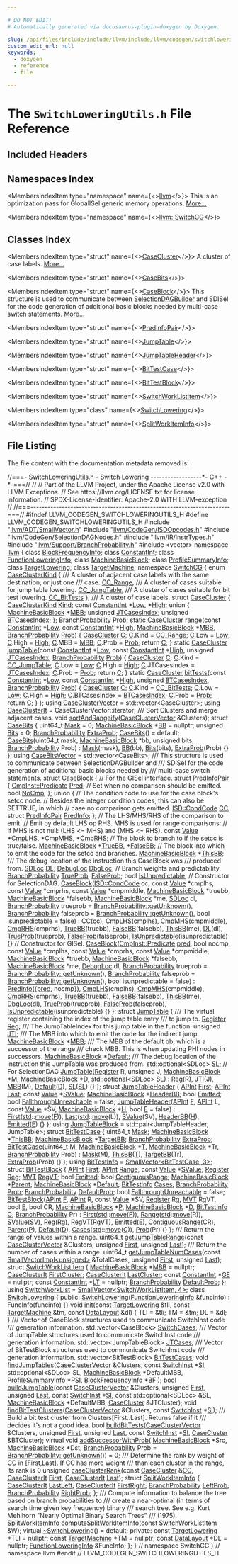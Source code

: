 ```yaml
---

# DO NOT EDIT!
# Automatically generated via docusaurus-plugin-doxygen by Doxygen.

slug: /api/files/include/include/llvm/include/llvm/codegen/switchloweringutils-h
custom_edit_url: null
keywords:
  - doxygen
  - reference
  - file

---
```





# The `SwitchLoweringUtils.h` File Reference

<DoxygenPage pluginConfig={pluginConfig}>



## Included Headers

<IncludesList>
<IncludesListItem
  filePath="llvm/ADT/SmallVector.h"
  permalink="/docs/api/files/include/include/llvm/include/llvm/adt/smallvector-h"
  isLocal="true" />
<IncludesListItem
  filePath="llvm/CodeGen/ISDOpcodes.h"
  permalink="/docs/api/files/include/include/llvm/include/llvm/codegen/isdopcodes-h"
  isLocal="true" />
<IncludesListItem
  filePath="llvm/CodeGen/SelectionDAGNodes.h"
  permalink="/docs/api/files/include/include/llvm/include/llvm/codegen/selectiondagnodes-h"
  isLocal="true" />
<IncludesListItem
  filePath="llvm/IR/InstrTypes.h"
  permalink="/docs/api/files/include/include/llvm/include/llvm/ir/instrtypes-h"
  isLocal="true" />
<IncludesListItem
  filePath="llvm/Support/BranchProbability.h"
  permalink="/docs/api/files/include/include/llvm/include/llvm/support/branchprobability-h"
  isLocal="true" />
<IncludesListItem
  filePath="vector"
  permalink=""
  isLocal="false" />
</IncludesList>

## Namespaces Index

<MembersIndex>

<MembersIndexItem
  type="namespace"
  name={<><a href="/docs/api/namespaces/llvm">llvm</a></>}>
This is an optimization pass for GlobalISel generic memory operations. <a href="/docs/api/namespaces/llvm/#details">More...</a>
</MembersIndexItem>

<MembersIndexItem
  type="namespace"
  name={<><a href="/docs/api/namespaces/llvm/switchcg">llvm::SwitchCG</a></>}>
</MembersIndexItem>

</MembersIndex>

## Classes Index

<MembersIndex>

<MembersIndexItem
  type="struct"
  name={<><a href="/docs/api/structs/llvm/switchcg/casecluster">CaseCluster</a></>}>
A cluster of case labels. <a href="/docs/api/structs/llvm/switchcg/casecluster/#details">More...</a>
</MembersIndexItem>

<MembersIndexItem
  type="struct"
  name={<><a href="/docs/api/structs/llvm/switchcg/casebits">CaseBits</a></>}>
</MembersIndexItem>

<MembersIndexItem
  type="struct"
  name={<><a href="/docs/api/structs/llvm/switchcg/caseblock">CaseBlock</a></>}>
This structure is used to communicate between <a href="/docs/api/classes/llvm/selectiondagbuilder">SelectionDAGBuilder</a> and SDISel for the code generation of additional basic blocks needed by multi-case switch statements. <a href="/docs/api/structs/llvm/switchcg/caseblock/#details">More...</a>
</MembersIndexItem>

<MembersIndexItem
  type="struct"
  name={<><a href="/docs/api/structs/llvm/switchcg/caseblock/predinfopair">PredInfoPair</a></>}>
</MembersIndexItem>

<MembersIndexItem
  type="struct"
  name={<><a href="/docs/api/structs/llvm/switchcg/jumptable">JumpTable</a></>}>
</MembersIndexItem>

<MembersIndexItem
  type="struct"
  name={<><a href="/docs/api/structs/llvm/switchcg/jumptableheader">JumpTableHeader</a></>}>
</MembersIndexItem>

<MembersIndexItem
  type="struct"
  name={<><a href="/docs/api/structs/llvm/switchcg/bittestcase">BitTestCase</a></>}>
</MembersIndexItem>

<MembersIndexItem
  type="struct"
  name={<><a href="/docs/api/structs/llvm/switchcg/bittestblock">BitTestBlock</a></>}>
</MembersIndexItem>

<MembersIndexItem
  type="struct"
  name={<><a href="/docs/api/structs/llvm/switchcg/switchworklistitem">SwitchWorkListItem</a></>}>
</MembersIndexItem>

<MembersIndexItem
  type="class"
  name={<><a href="/docs/api/classes/llvm/switchcg/switchlowering">SwitchLowering</a></>}>
</MembersIndexItem>

<MembersIndexItem
  type="struct"
  name={<><a href="/docs/api/structs/llvm/switchcg/switchlowering/splitworkiteminfo">SplitWorkItemInfo</a></>}>
</MembersIndexItem>

</MembersIndex>


## File Listing

The file content with the documentation metadata removed is:

<ProgramListing>

<Link id="l00001" /><CodeLine lineNumber="1"><Highlight kind="comment">//===- SwitchLoweringUtils.h - Switch Lowering ------------------&#42;- C++ -&#42;-===//</Highlight><Highlight kind="normal"></Highlight></CodeLine>
<Link id="l00002" /><CodeLine lineNumber="2"><Highlight kind="normal"></Highlight><Highlight kind="comment">//</Highlight><Highlight kind="normal"></Highlight></CodeLine>
<Link id="l00003" /><CodeLine lineNumber="3"><Highlight kind="normal"></Highlight><Highlight kind="comment">// Part of the LLVM Project, under the Apache License v2.0 with LLVM Exceptions.</Highlight><Highlight kind="normal"></Highlight></CodeLine>
<Link id="l00004" /><CodeLine lineNumber="4"><Highlight kind="normal"></Highlight><Highlight kind="comment">// See https://llvm.org/LICENSE.txt for license information.</Highlight><Highlight kind="normal"></Highlight></CodeLine>
<Link id="l00005" /><CodeLine lineNumber="5"><Highlight kind="normal"></Highlight><Highlight kind="comment">// SPDX-License-Identifier: Apache-2.0 WITH LLVM-exception</Highlight><Highlight kind="normal"></Highlight></CodeLine>
<Link id="l00006" /><CodeLine lineNumber="6"><Highlight kind="normal"></Highlight><Highlight kind="comment">//</Highlight><Highlight kind="normal"></Highlight></CodeLine>
<Link id="l00007" /><CodeLine lineNumber="7"><Highlight kind="normal"></Highlight><Highlight kind="comment">//===----------------------------------------------------------------------===//</Highlight><Highlight kind="normal"></Highlight></CodeLine>
<Link id="l00008" /><CodeLine lineNumber="8"><Highlight kind="normal"></Highlight></CodeLine>
<Link id="l00009" /><CodeLine lineNumber="9"><Highlight kind="normal"></Highlight><Highlight kind="preprocessor">#ifndef LLVM&#95;CODEGEN&#95;SWITCHLOWERINGUTILS&#95;H</Highlight><Highlight kind="normal"></Highlight></CodeLine>
<Link id="l00010" /><CodeLine lineNumber="10"><Highlight kind="normal"></Highlight><Highlight kind="preprocessor">#define LLVM&#95;CODEGEN&#95;SWITCHLOWERINGUTILS&#95;H</Highlight><Highlight kind="normal"></Highlight></CodeLine>
<Link id="l00011" /><CodeLine lineNumber="11"><Highlight kind="normal"></Highlight></CodeLine>
<Link id="l00012" /><CodeLine lineNumber="12"><Highlight kind="normal"></Highlight><Highlight kind="preprocessor">#include &quot;<a href="/docs/api/files/include/include/llvm/include/llvm/adt/smallvector-h">llvm/ADT/SmallVector.h</a>&quot;</Highlight><Highlight kind="normal"></Highlight></CodeLine>
<Link id="l00013" /><CodeLine lineNumber="13"><Highlight kind="normal"></Highlight><Highlight kind="preprocessor">#include &quot;<a href="/docs/api/files/include/include/llvm/include/llvm/codegen/isdopcodes-h">llvm/CodeGen/ISDOpcodes.h</a>&quot;</Highlight><Highlight kind="normal"></Highlight></CodeLine>
<Link id="l00014" /><CodeLine lineNumber="14"><Highlight kind="normal"></Highlight><Highlight kind="preprocessor">#include &quot;<a href="/docs/api/files/include/include/llvm/include/llvm/codegen/selectiondagnodes-h">llvm/CodeGen/SelectionDAGNodes.h</a>&quot;</Highlight><Highlight kind="normal"></Highlight></CodeLine>
<Link id="l00015" /><CodeLine lineNumber="15"><Highlight kind="normal"></Highlight><Highlight kind="preprocessor">#include &quot;<a href="/docs/api/files/include/include/llvm/include/llvm/ir/instrtypes-h">llvm/IR/InstrTypes.h</a>&quot;</Highlight><Highlight kind="normal"></Highlight></CodeLine>
<Link id="l00016" /><CodeLine lineNumber="16"><Highlight kind="normal"></Highlight><Highlight kind="preprocessor">#include &quot;<a href="/docs/api/files/include/include/llvm/include/llvm/support/branchprobability-h">llvm/Support/BranchProbability.h</a>&quot;</Highlight><Highlight kind="normal"></Highlight></CodeLine>
<Link id="l00017" /><CodeLine lineNumber="17"><Highlight kind="normal"></Highlight><Highlight kind="preprocessor">#include &lt;vector&gt;</Highlight><Highlight kind="normal"></Highlight></CodeLine>
<Link id="l00018" /><CodeLine lineNumber="18"><Highlight kind="normal"></Highlight></CodeLine>
<Link id="l00019" /><CodeLine lineNumber="19"><Highlight kind="normal"></Highlight><Highlight kind="keyword">namespace </Highlight><Highlight kind="normal"><a href="/docs/api/namespaces/llvm">llvm</a> &#123;</Highlight></CodeLine>
<Link id="l00020" /><CodeLine lineNumber="20"><Highlight kind="normal"></Highlight></CodeLine>
<Link id="l00021" /><CodeLine lineNumber="21"><Highlight kind="normal"></Highlight><Highlight kind="keyword">class </Highlight><Highlight kind="normal"><a href="/docs/api/classes/llvm/blockfrequencyinfo">BlockFrequencyInfo</a>;</Highlight></CodeLine>
<Link id="l00022" /><CodeLine lineNumber="22"><Highlight kind="normal"></Highlight><Highlight kind="keyword">class </Highlight><Highlight kind="normal"><a href="/docs/api/classes/llvm/constantint">ConstantInt</a>;</Highlight></CodeLine>
<Link id="l00023" /><CodeLine lineNumber="23"><Highlight kind="normal"></Highlight><Highlight kind="keyword">class </Highlight><Highlight kind="normal"><a href="/docs/api/classes/llvm/functionloweringinfo">FunctionLoweringInfo</a>;</Highlight></CodeLine>
<Link id="l00024" /><CodeLine lineNumber="24"><Highlight kind="normal"></Highlight><Highlight kind="keyword">class </Highlight><Highlight kind="normal"><a href="/docs/api/classes/llvm/machinebasicblock">MachineBasicBlock</a>;</Highlight></CodeLine>
<Link id="l00025" /><CodeLine lineNumber="25"><Highlight kind="normal"></Highlight><Highlight kind="keyword">class </Highlight><Highlight kind="normal"><a href="/docs/api/classes/llvm/profilesummaryinfo">ProfileSummaryInfo</a>;</Highlight></CodeLine>
<Link id="l00026" /><CodeLine lineNumber="26"><Highlight kind="normal"></Highlight><Highlight kind="keyword">class </Highlight><Highlight kind="normal"><a href="/docs/api/classes/llvm/targetlowering">TargetLowering</a>;</Highlight></CodeLine>
<Link id="l00027" /><CodeLine lineNumber="27"><Highlight kind="normal"></Highlight><Highlight kind="keyword">class </Highlight><Highlight kind="normal"><a href="/docs/api/classes/llvm/targetmachine">TargetMachine</a>;</Highlight></CodeLine>
<Link id="l00028" /><CodeLine lineNumber="28"><Highlight kind="normal"></Highlight></CodeLine>
<Link id="l00029" /><CodeLine lineNumber="29" lineLink="/docs/api/namespaces/llvm/switchcg"><Highlight kind="normal"></Highlight><Highlight kind="keyword">namespace </Highlight><Highlight kind="normal"><a href="/docs/api/namespaces/llvm/switchcg">SwitchCG</a> &#123;</Highlight></CodeLine>
<Link id="l00030" /><CodeLine lineNumber="30"><Highlight kind="normal"></Highlight></CodeLine>
<Link id="l00031" /><CodeLine lineNumber="31" lineLink="/docs/api/namespaces/llvm/switchcg/#af4eb499895466e3a26f105b4c11d20da"><Highlight kind="normal"></Highlight><Highlight kind="keyword">enum</Highlight><Highlight kind="normal"> <a href="/docs/api/namespaces/llvm/switchcg/#af4eb499895466e3a26f105b4c11d20da">CaseClusterKind</a> &#123;</Highlight><Highlight kind="comment"></Highlight></CodeLine>
<Link id="l00032" /><CodeLine lineNumber="32"><Highlight kind="comment">  /// A cluster of adjacent case labels with the same destination, or just one</Highlight></CodeLine>
<Link id="l00033" /><CodeLine lineNumber="33"><Highlight kind="comment">  /// case.</Highlight><Highlight kind="normal"></Highlight></CodeLine>
<Link id="l00034" /><CodeLine lineNumber="34" lineLink="/docs/api/namespaces/llvm/switchcg/#af4eb499895466e3a26f105b4c11d20daa5e6475cb2937c0cc4aabbaa8c2aac459"><Highlight kind="normal">  <a href="/docs/api/namespaces/llvm/switchcg/#af4eb499895466e3a26f105b4c11d20daa5e6475cb2937c0cc4aabbaa8c2aac459">CC&#95;Range</a>,</Highlight><Highlight kind="comment"></Highlight></CodeLine>
<Link id="l00035" /><CodeLine lineNumber="35"><Highlight kind="comment">  /// A cluster of cases suitable for jump table lowering.</Highlight><Highlight kind="normal"></Highlight></CodeLine>
<Link id="l00036" /><CodeLine lineNumber="36" lineLink="/docs/api/namespaces/llvm/switchcg/#af4eb499895466e3a26f105b4c11d20daa8618d970d3b70f103de8d0eab7e6a5eb"><Highlight kind="normal">  <a href="/docs/api/namespaces/llvm/switchcg/#af4eb499895466e3a26f105b4c11d20daa8618d970d3b70f103de8d0eab7e6a5eb">CC&#95;JumpTable</a>,</Highlight><Highlight kind="comment"></Highlight></CodeLine>
<Link id="l00037" /><CodeLine lineNumber="37"><Highlight kind="comment">  /// A cluster of cases suitable for bit test lowering.</Highlight><Highlight kind="normal"></Highlight></CodeLine>
<Link id="l00038" /><CodeLine lineNumber="38" lineLink="/docs/api/namespaces/llvm/switchcg/#af4eb499895466e3a26f105b4c11d20daab3398550375bca11fe3e11d0c454e382"><Highlight kind="normal">  <a href="/docs/api/namespaces/llvm/switchcg/#af4eb499895466e3a26f105b4c11d20daab3398550375bca11fe3e11d0c454e382">CC&#95;BitTests</a></Highlight></CodeLine>
<Link id="l00039" /><CodeLine lineNumber="39"><Highlight kind="normal">&#125;;</Highlight></CodeLine>
<Link id="l00040" /><CodeLine lineNumber="40"><Highlight kind="normal"></Highlight><Highlight kind="comment"></Highlight></CodeLine>
<Link id="l00041" /><CodeLine lineNumber="41"><Highlight kind="comment">/// A cluster of case labels.</Highlight><Highlight kind="normal"></Highlight></CodeLine>
<Link id="l00042" /><CodeLine lineNumber="42" lineLink="/docs/api/structs/llvm/switchcg/casecluster"><Highlight kind="normal"></Highlight><Highlight kind="keyword">struct </Highlight><Highlight kind="normal"><a href="/docs/api/structs/llvm/switchcg/casecluster">CaseCluster</a> &#123;</Highlight></CodeLine>
<Link id="l00043" /><CodeLine lineNumber="43" lineLink="/docs/api/structs/llvm/switchcg/casecluster/#a0f93f8291cccbfaac0af09c841026178"><Highlight kind="normal">  <a href="/docs/api/namespaces/llvm/switchcg/#af4eb499895466e3a26f105b4c11d20da">CaseClusterKind</a> <a href="/docs/api/structs/llvm/switchcg/casecluster/#a0f93f8291cccbfaac0af09c841026178">Kind</a>;</Highlight></CodeLine>
<Link id="l00044" /><CodeLine lineNumber="44" lineLink="/docs/api/structs/llvm/switchcg/casecluster/#a065919ff4d285a648cffb85cfad49421"><Highlight kind="normal">  </Highlight><Highlight kind="keyword">const</Highlight><Highlight kind="normal"> <a href="/docs/api/classes/llvm/constantint">ConstantInt</a> &#42;<a href="/docs/api/structs/llvm/switchcg/casecluster/#a9149913738ab8f2bda53815976574194">Low</a>, &#42;<a href="/docs/api/structs/llvm/switchcg/casecluster/#a065919ff4d285a648cffb85cfad49421">High</a>;</Highlight></CodeLine>
<Link id="l00045" /><CodeLine lineNumber="45"><Highlight kind="normal">  </Highlight><Highlight kind="keyword">union </Highlight><Highlight kind="normal">&#123;</Highlight></CodeLine>
<Link id="l00046" /><CodeLine lineNumber="46" lineLink="/docs/api/structs/llvm/switchcg/casecluster/#ad04d7316adcda065969204ba0dafcefc"><Highlight kind="normal">    <a href="/docs/api/classes/llvm/machinebasicblock">MachineBasicBlock</a> &#42;<a href="/docs/api/structs/llvm/switchcg/casecluster/#ad04d7316adcda065969204ba0dafcefc">MBB</a>;</Highlight></CodeLine>
<Link id="l00047" /><CodeLine lineNumber="47" lineLink="/docs/api/structs/llvm/switchcg/casecluster/#adf8e59dbb4a6ee4250705f2d6d038198"><Highlight kind="normal">    </Highlight><Highlight kind="keywordtype">unsigned</Highlight><Highlight kind="normal"> <a href="/docs/api/structs/llvm/switchcg/casecluster/#adf8e59dbb4a6ee4250705f2d6d038198">JTCasesIndex</a>;</Highlight></CodeLine>
<Link id="l00048" /><CodeLine lineNumber="48" lineLink="/docs/api/structs/llvm/switchcg/casecluster/#a7bca3d323709da65c039edabe72c218e"><Highlight kind="normal">    </Highlight><Highlight kind="keywordtype">unsigned</Highlight><Highlight kind="normal"> <a href="/docs/api/structs/llvm/switchcg/casecluster/#a7bca3d323709da65c039edabe72c218e">BTCasesIndex</a>;</Highlight></CodeLine>
<Link id="l00049" /><CodeLine lineNumber="49"><Highlight kind="normal">  &#125;;</Highlight></CodeLine>
<Link id="l00050" /><CodeLine lineNumber="50" lineLink="/docs/api/structs/llvm/switchcg/casecluster/#a1512f7779598def512883389a485270c"><Highlight kind="normal">  <a href="/docs/api/classes/llvm/branchprobability">BranchProbability</a> <a href="/docs/api/structs/llvm/switchcg/casecluster/#a1512f7779598def512883389a485270c">Prob</a>;</Highlight></CodeLine>
<Link id="l00051" /><CodeLine lineNumber="51"><Highlight kind="normal"></Highlight></CodeLine>
<Link id="l00052" /><CodeLine lineNumber="52" lineLink="/docs/api/structs/llvm/switchcg/casecluster/#a5cd5cdff1df46742a7d1c12136f116fd"><Highlight kind="normal">  </Highlight><Highlight kind="keyword">static</Highlight><Highlight kind="normal"> <a href="/docs/api/structs/llvm/switchcg/casecluster">CaseCluster</a> <a href="/docs/api/structs/llvm/switchcg/casecluster/#a5cd5cdff1df46742a7d1c12136f116fd">range</a>(</Highlight><Highlight kind="keyword">const</Highlight><Highlight kind="normal"> <a href="/docs/api/classes/llvm/constantint">ConstantInt</a> &#42;<a href="/docs/api/structs/llvm/switchcg/casecluster/#a9149913738ab8f2bda53815976574194">Low</a>, </Highlight><Highlight kind="keyword">const</Highlight><Highlight kind="normal"> <a href="/docs/api/classes/llvm/constantint">ConstantInt</a> &#42;<a href="/docs/api/structs/llvm/switchcg/casecluster/#a065919ff4d285a648cffb85cfad49421">High</a>,</Highlight></CodeLine>
<Link id="l00053" /><CodeLine lineNumber="53"><Highlight kind="normal">                           <a href="/docs/api/classes/llvm/machinebasicblock">MachineBasicBlock</a> &#42;<a href="/docs/api/structs/llvm/switchcg/casecluster/#ad04d7316adcda065969204ba0dafcefc">MBB</a>, <a href="/docs/api/classes/llvm/branchprobability">BranchProbability</a> <a href="/docs/api/structs/llvm/switchcg/casecluster/#a1512f7779598def512883389a485270c">Prob</a>) &#123;</Highlight></CodeLine>
<Link id="l00054" /><CodeLine lineNumber="54"><Highlight kind="normal">    <a href="/docs/api/structs/llvm/switchcg/casecluster">CaseCluster</a> <a href="/docs/api/namespaces/llvm/callingconv/#ac6aa1387c4375260e2468eb5a77fdb4cafd841a49aec1539bc88abc8ff9e170fb">C</a>;</Highlight></CodeLine>
<Link id="l00055" /><CodeLine lineNumber="55"><Highlight kind="normal">    <a href="/docs/api/namespaces/llvm/callingconv/#ac6aa1387c4375260e2468eb5a77fdb4cafd841a49aec1539bc88abc8ff9e170fb">C</a>.Kind = <a href="/docs/api/namespaces/llvm/switchcg/#af4eb499895466e3a26f105b4c11d20daa5e6475cb2937c0cc4aabbaa8c2aac459">CC&#95;Range</a>;</Highlight></CodeLine>
<Link id="l00056" /><CodeLine lineNumber="56"><Highlight kind="normal">    <a href="/docs/api/namespaces/llvm/callingconv/#ac6aa1387c4375260e2468eb5a77fdb4cafd841a49aec1539bc88abc8ff9e170fb">C</a>.Low = <a href="/docs/api/structs/llvm/switchcg/casecluster/#a9149913738ab8f2bda53815976574194">Low</a>;</Highlight></CodeLine>
<Link id="l00057" /><CodeLine lineNumber="57"><Highlight kind="normal">    <a href="/docs/api/namespaces/llvm/callingconv/#ac6aa1387c4375260e2468eb5a77fdb4cafd841a49aec1539bc88abc8ff9e170fb">C</a>.High = <a href="/docs/api/structs/llvm/switchcg/casecluster/#a065919ff4d285a648cffb85cfad49421">High</a>;</Highlight></CodeLine>
<Link id="l00058" /><CodeLine lineNumber="58"><Highlight kind="normal">    <a href="/docs/api/namespaces/llvm/callingconv/#ac6aa1387c4375260e2468eb5a77fdb4cafd841a49aec1539bc88abc8ff9e170fb">C</a>.MBB = <a href="/docs/api/structs/llvm/switchcg/casecluster/#ad04d7316adcda065969204ba0dafcefc">MBB</a>;</Highlight></CodeLine>
<Link id="l00059" /><CodeLine lineNumber="59"><Highlight kind="normal">    <a href="/docs/api/namespaces/llvm/callingconv/#ac6aa1387c4375260e2468eb5a77fdb4cafd841a49aec1539bc88abc8ff9e170fb">C</a>.Prob = <a href="/docs/api/structs/llvm/switchcg/casecluster/#a1512f7779598def512883389a485270c">Prob</a>;</Highlight></CodeLine>
<Link id="l00060" /><CodeLine lineNumber="60"><Highlight kind="normal">    </Highlight><Highlight kind="keywordflow">return</Highlight><Highlight kind="normal"> <a href="/docs/api/namespaces/llvm/callingconv/#ac6aa1387c4375260e2468eb5a77fdb4cafd841a49aec1539bc88abc8ff9e170fb">C</a>;</Highlight></CodeLine>
<Link id="l00061" /><CodeLine lineNumber="61"><Highlight kind="normal">  &#125;</Highlight></CodeLine>
<Link id="l00062" /><CodeLine lineNumber="62"><Highlight kind="normal"></Highlight></CodeLine>
<Link id="l00063" /><CodeLine lineNumber="63" lineLink="/docs/api/structs/llvm/switchcg/casecluster/#a7c12a1bbc0e27cc6e267de5a551aa4c9"><Highlight kind="normal">  </Highlight><Highlight kind="keyword">static</Highlight><Highlight kind="normal"> <a href="/docs/api/structs/llvm/switchcg/casecluster">CaseCluster</a> <a href="/docs/api/structs/llvm/switchcg/casecluster/#a7c12a1bbc0e27cc6e267de5a551aa4c9">jumpTable</a>(</Highlight><Highlight kind="keyword">const</Highlight><Highlight kind="normal"> <a href="/docs/api/classes/llvm/constantint">ConstantInt</a> &#42;<a href="/docs/api/structs/llvm/switchcg/casecluster/#a9149913738ab8f2bda53815976574194">Low</a>, </Highlight><Highlight kind="keyword">const</Highlight><Highlight kind="normal"> <a href="/docs/api/classes/llvm/constantint">ConstantInt</a> &#42;<a href="/docs/api/structs/llvm/switchcg/casecluster/#a065919ff4d285a648cffb85cfad49421">High</a>,</Highlight></CodeLine>
<Link id="l00064" /><CodeLine lineNumber="64"><Highlight kind="normal">                               </Highlight><Highlight kind="keywordtype">unsigned</Highlight><Highlight kind="normal"> <a href="/docs/api/structs/llvm/switchcg/casecluster/#adf8e59dbb4a6ee4250705f2d6d038198">JTCasesIndex</a>, <a href="/docs/api/classes/llvm/branchprobability">BranchProbability</a> <a href="/docs/api/structs/llvm/switchcg/casecluster/#a1512f7779598def512883389a485270c">Prob</a>) &#123;</Highlight></CodeLine>
<Link id="l00065" /><CodeLine lineNumber="65"><Highlight kind="normal">    <a href="/docs/api/structs/llvm/switchcg/casecluster">CaseCluster</a> <a href="/docs/api/namespaces/llvm/callingconv/#ac6aa1387c4375260e2468eb5a77fdb4cafd841a49aec1539bc88abc8ff9e170fb">C</a>;</Highlight></CodeLine>
<Link id="l00066" /><CodeLine lineNumber="66"><Highlight kind="normal">    <a href="/docs/api/namespaces/llvm/callingconv/#ac6aa1387c4375260e2468eb5a77fdb4cafd841a49aec1539bc88abc8ff9e170fb">C</a>.Kind = <a href="/docs/api/namespaces/llvm/switchcg/#af4eb499895466e3a26f105b4c11d20daa8618d970d3b70f103de8d0eab7e6a5eb">CC&#95;JumpTable</a>;</Highlight></CodeLine>
<Link id="l00067" /><CodeLine lineNumber="67"><Highlight kind="normal">    <a href="/docs/api/namespaces/llvm/callingconv/#ac6aa1387c4375260e2468eb5a77fdb4cafd841a49aec1539bc88abc8ff9e170fb">C</a>.Low = <a href="/docs/api/structs/llvm/switchcg/casecluster/#a9149913738ab8f2bda53815976574194">Low</a>;</Highlight></CodeLine>
<Link id="l00068" /><CodeLine lineNumber="68"><Highlight kind="normal">    <a href="/docs/api/namespaces/llvm/callingconv/#ac6aa1387c4375260e2468eb5a77fdb4cafd841a49aec1539bc88abc8ff9e170fb">C</a>.High = <a href="/docs/api/structs/llvm/switchcg/casecluster/#a065919ff4d285a648cffb85cfad49421">High</a>;</Highlight></CodeLine>
<Link id="l00069" /><CodeLine lineNumber="69"><Highlight kind="normal">    <a href="/docs/api/namespaces/llvm/callingconv/#ac6aa1387c4375260e2468eb5a77fdb4cafd841a49aec1539bc88abc8ff9e170fb">C</a>.JTCasesIndex = <a href="/docs/api/structs/llvm/switchcg/casecluster/#adf8e59dbb4a6ee4250705f2d6d038198">JTCasesIndex</a>;</Highlight></CodeLine>
<Link id="l00070" /><CodeLine lineNumber="70"><Highlight kind="normal">    <a href="/docs/api/namespaces/llvm/callingconv/#ac6aa1387c4375260e2468eb5a77fdb4cafd841a49aec1539bc88abc8ff9e170fb">C</a>.Prob = <a href="/docs/api/structs/llvm/switchcg/casecluster/#a1512f7779598def512883389a485270c">Prob</a>;</Highlight></CodeLine>
<Link id="l00071" /><CodeLine lineNumber="71"><Highlight kind="normal">    </Highlight><Highlight kind="keywordflow">return</Highlight><Highlight kind="normal"> <a href="/docs/api/namespaces/llvm/callingconv/#ac6aa1387c4375260e2468eb5a77fdb4cafd841a49aec1539bc88abc8ff9e170fb">C</a>;</Highlight></CodeLine>
<Link id="l00072" /><CodeLine lineNumber="72"><Highlight kind="normal">  &#125;</Highlight></CodeLine>
<Link id="l00073" /><CodeLine lineNumber="73"><Highlight kind="normal"></Highlight></CodeLine>
<Link id="l00074" /><CodeLine lineNumber="74" lineLink="/docs/api/structs/llvm/switchcg/casecluster/#af136623e6876cb81bf58483924ba9695"><Highlight kind="normal">  </Highlight><Highlight kind="keyword">static</Highlight><Highlight kind="normal"> <a href="/docs/api/structs/llvm/switchcg/casecluster">CaseCluster</a> <a href="/docs/api/structs/llvm/switchcg/casecluster/#af136623e6876cb81bf58483924ba9695">bitTests</a>(</Highlight><Highlight kind="keyword">const</Highlight><Highlight kind="normal"> <a href="/docs/api/classes/llvm/constantint">ConstantInt</a> &#42;<a href="/docs/api/structs/llvm/switchcg/casecluster/#a9149913738ab8f2bda53815976574194">Low</a>, </Highlight><Highlight kind="keyword">const</Highlight><Highlight kind="normal"> <a href="/docs/api/classes/llvm/constantint">ConstantInt</a> &#42;<a href="/docs/api/structs/llvm/switchcg/casecluster/#a065919ff4d285a648cffb85cfad49421">High</a>,</Highlight></CodeLine>
<Link id="l00075" /><CodeLine lineNumber="75"><Highlight kind="normal">                              </Highlight><Highlight kind="keywordtype">unsigned</Highlight><Highlight kind="normal"> <a href="/docs/api/structs/llvm/switchcg/casecluster/#a7bca3d323709da65c039edabe72c218e">BTCasesIndex</a>, <a href="/docs/api/classes/llvm/branchprobability">BranchProbability</a> <a href="/docs/api/structs/llvm/switchcg/casecluster/#a1512f7779598def512883389a485270c">Prob</a>) &#123;</Highlight></CodeLine>
<Link id="l00076" /><CodeLine lineNumber="76"><Highlight kind="normal">    <a href="/docs/api/structs/llvm/switchcg/casecluster">CaseCluster</a> <a href="/docs/api/namespaces/llvm/callingconv/#ac6aa1387c4375260e2468eb5a77fdb4cafd841a49aec1539bc88abc8ff9e170fb">C</a>;</Highlight></CodeLine>
<Link id="l00077" /><CodeLine lineNumber="77"><Highlight kind="normal">    <a href="/docs/api/namespaces/llvm/callingconv/#ac6aa1387c4375260e2468eb5a77fdb4cafd841a49aec1539bc88abc8ff9e170fb">C</a>.Kind = <a href="/docs/api/namespaces/llvm/switchcg/#af4eb499895466e3a26f105b4c11d20daab3398550375bca11fe3e11d0c454e382">CC&#95;BitTests</a>;</Highlight></CodeLine>
<Link id="l00078" /><CodeLine lineNumber="78"><Highlight kind="normal">    <a href="/docs/api/namespaces/llvm/callingconv/#ac6aa1387c4375260e2468eb5a77fdb4cafd841a49aec1539bc88abc8ff9e170fb">C</a>.Low = <a href="/docs/api/structs/llvm/switchcg/casecluster/#a9149913738ab8f2bda53815976574194">Low</a>;</Highlight></CodeLine>
<Link id="l00079" /><CodeLine lineNumber="79"><Highlight kind="normal">    <a href="/docs/api/namespaces/llvm/callingconv/#ac6aa1387c4375260e2468eb5a77fdb4cafd841a49aec1539bc88abc8ff9e170fb">C</a>.High = <a href="/docs/api/structs/llvm/switchcg/casecluster/#a065919ff4d285a648cffb85cfad49421">High</a>;</Highlight></CodeLine>
<Link id="l00080" /><CodeLine lineNumber="80"><Highlight kind="normal">    <a href="/docs/api/namespaces/llvm/callingconv/#ac6aa1387c4375260e2468eb5a77fdb4cafd841a49aec1539bc88abc8ff9e170fb">C</a>.BTCasesIndex = <a href="/docs/api/structs/llvm/switchcg/casecluster/#a7bca3d323709da65c039edabe72c218e">BTCasesIndex</a>;</Highlight></CodeLine>
<Link id="l00081" /><CodeLine lineNumber="81"><Highlight kind="normal">    <a href="/docs/api/namespaces/llvm/callingconv/#ac6aa1387c4375260e2468eb5a77fdb4cafd841a49aec1539bc88abc8ff9e170fb">C</a>.Prob = <a href="/docs/api/structs/llvm/switchcg/casecluster/#a1512f7779598def512883389a485270c">Prob</a>;</Highlight></CodeLine>
<Link id="l00082" /><CodeLine lineNumber="82"><Highlight kind="normal">    </Highlight><Highlight kind="keywordflow">return</Highlight><Highlight kind="normal"> <a href="/docs/api/namespaces/llvm/callingconv/#ac6aa1387c4375260e2468eb5a77fdb4cafd841a49aec1539bc88abc8ff9e170fb">C</a>;</Highlight></CodeLine>
<Link id="l00083" /><CodeLine lineNumber="83"><Highlight kind="normal">  &#125;</Highlight></CodeLine>
<Link id="l00084" /><CodeLine lineNumber="84"><Highlight kind="normal">&#125;;</Highlight></CodeLine>
<Link id="l00085" /><CodeLine lineNumber="85"><Highlight kind="normal"></Highlight></CodeLine>
<Link id="l00086" /><CodeLine lineNumber="86" lineLink="/docs/api/namespaces/llvm/switchcg/#a79baa30810b267c49d14b070a5a99110"><Highlight kind="normal"></Highlight><Highlight kind="keyword">using </Highlight><Highlight kind="normal"><a href="/docs/api/namespaces/llvm/switchcg/#a79baa30810b267c49d14b070a5a99110">CaseClusterVector</a> = std::vector&lt;CaseCluster&gt;;</Highlight></CodeLine>
<Link id="l00087" /><CodeLine lineNumber="87" lineLink="/docs/api/namespaces/llvm/switchcg/#afb58db00e426c2a6c09111c7cea5a743"><Highlight kind="normal"></Highlight><Highlight kind="keyword">using </Highlight><Highlight kind="normal"><a href="/docs/api/namespaces/llvm/switchcg/#afb58db00e426c2a6c09111c7cea5a743">CaseClusterIt</a> = CaseClusterVector::iterator;</Highlight></CodeLine>
<Link id="l00088" /><CodeLine lineNumber="88"><Highlight kind="normal"></Highlight><Highlight kind="comment"></Highlight></CodeLine>
<Link id="l00089" /><CodeLine lineNumber="89"><Highlight kind="comment">/// Sort Clusters and merge adjacent cases.</Highlight><Highlight kind="normal"></Highlight></CodeLine>
<Link id="l00090" /><CodeLine lineNumber="90"><Highlight kind="normal"></Highlight><Highlight kind="keywordtype">void</Highlight><Highlight kind="normal"> <a href="/docs/api/namespaces/llvm/switchcg/#a770339f0c1b1f2c1328c48f1f4291dfa">sortAndRangeify</a>(<a href="/docs/api/namespaces/llvm/switchcg/#a79baa30810b267c49d14b070a5a99110">CaseClusterVector</a> &amp;Clusters);</Highlight></CodeLine>
<Link id="l00091" /><CodeLine lineNumber="91"><Highlight kind="normal"></Highlight></CodeLine>
<Link id="l00092" /><CodeLine lineNumber="92" lineLink="/docs/api/structs/llvm/switchcg/casebits"><Highlight kind="normal"></Highlight><Highlight kind="keyword">struct </Highlight><Highlight kind="normal"><a href="/docs/api/structs/llvm/switchcg/casebits/#a7c1c76ee717115363a168eabfccbf821">CaseBits</a> &#123;</Highlight></CodeLine>
<Link id="l00093" /><CodeLine lineNumber="93" lineLink="/docs/api/structs/llvm/switchcg/casebits/#a417ce45122cef3bf2f5a38076590a650"><Highlight kind="normal">  uint64&#95;t <a href="/docs/api/structs/llvm/switchcg/casebits/#a417ce45122cef3bf2f5a38076590a650">Mask</a> = 0;</Highlight></CodeLine>
<Link id="l00094" /><CodeLine lineNumber="94" lineLink="/docs/api/structs/llvm/switchcg/casebits/#a684f1bb477cb8f37a19523518a52aa03"><Highlight kind="normal">  <a href="/docs/api/classes/llvm/machinebasicblock">MachineBasicBlock</a> &#42;<a href="/docs/api/structs/llvm/switchcg/casebits/#a684f1bb477cb8f37a19523518a52aa03">BB</a> = </Highlight><Highlight kind="keyword">nullptr</Highlight><Highlight kind="normal">;</Highlight></CodeLine>
<Link id="l00095" /><CodeLine lineNumber="95" lineLink="/docs/api/structs/llvm/switchcg/casebits/#aa020a40bff8b253b6ea6e481105a38fe"><Highlight kind="normal">  </Highlight><Highlight kind="keywordtype">unsigned</Highlight><Highlight kind="normal"> <a href="/docs/api/structs/llvm/switchcg/casebits/#aa020a40bff8b253b6ea6e481105a38fe">Bits</a> = 0;</Highlight></CodeLine>
<Link id="l00096" /><CodeLine lineNumber="96" lineLink="/docs/api/structs/llvm/switchcg/casebits/#aefa39b697623aa50b628c932356b223d"><Highlight kind="normal">  <a href="/docs/api/classes/llvm/branchprobability">BranchProbability</a> <a href="/docs/api/structs/llvm/switchcg/casebits/#aefa39b697623aa50b628c932356b223d">ExtraProb</a>;</Highlight></CodeLine>
<Link id="l00097" /><CodeLine lineNumber="97"><Highlight kind="normal"></Highlight></CodeLine>
<Link id="l00098" /><CodeLine lineNumber="98" lineLink="/docs/api/structs/llvm/switchcg/casebits/#a7c1c76ee717115363a168eabfccbf821"><Highlight kind="normal">  <a href="/docs/api/structs/llvm/switchcg/casebits/#a7c1c76ee717115363a168eabfccbf821">CaseBits</a>() = </Highlight><Highlight kind="keywordflow">default</Highlight><Highlight kind="normal">;</Highlight></CodeLine>
<Link id="l00099" /><CodeLine lineNumber="99" lineLink="/docs/api/structs/llvm/switchcg/casebits/#a321add431735b37c15488c46f9056b59"><Highlight kind="normal">  <a href="/docs/api/structs/llvm/switchcg/casebits/#a321add431735b37c15488c46f9056b59">CaseBits</a>(uint64&#95;t mask, <a href="/docs/api/classes/llvm/machinebasicblock">MachineBasicBlock</a> &#42;bb, </Highlight><Highlight kind="keywordtype">unsigned</Highlight><Highlight kind="normal"> bits,</Highlight></CodeLine>
<Link id="l00100" /><CodeLine lineNumber="100"><Highlight kind="normal">           <a href="/docs/api/classes/llvm/branchprobability">BranchProbability</a> Prob)</Highlight></CodeLine>
<Link id="l00101" /><CodeLine lineNumber="101"><Highlight kind="normal">      : <a href="/docs/api/structs/llvm/switchcg/casebits/#a417ce45122cef3bf2f5a38076590a650">Mask</a>(mask), <a href="/docs/api/structs/llvm/switchcg/casebits/#a684f1bb477cb8f37a19523518a52aa03">BB</a>(bb), <a href="/docs/api/structs/llvm/switchcg/casebits/#aa020a40bff8b253b6ea6e481105a38fe">Bits</a>(bits), <a href="/docs/api/structs/llvm/switchcg/casebits/#aefa39b697623aa50b628c932356b223d">ExtraProb</a>(Prob) &#123;&#125;</Highlight></CodeLine>
<Link id="l00102" /><CodeLine lineNumber="102"><Highlight kind="normal">&#125;;</Highlight></CodeLine>
<Link id="l00103" /><CodeLine lineNumber="103"><Highlight kind="normal"></Highlight></CodeLine>
<Link id="l00104" /><CodeLine lineNumber="104" lineLink="/docs/api/namespaces/llvm/switchcg/#a27be90b075042d33878dca3a9d645c02"><Highlight kind="normal"></Highlight><Highlight kind="keyword">using </Highlight><Highlight kind="normal"><a href="/docs/api/namespaces/llvm/switchcg/#a27be90b075042d33878dca3a9d645c02">CaseBitsVector</a> = std::vector&lt;CaseBits&gt;;</Highlight></CodeLine>
<Link id="l00105" /><CodeLine lineNumber="105"><Highlight kind="normal"></Highlight><Highlight kind="comment"></Highlight></CodeLine>
<Link id="l00106" /><CodeLine lineNumber="106"><Highlight kind="comment">/// This structure is used to communicate between SelectionDAGBuilder and</Highlight></CodeLine>
<Link id="l00107" /><CodeLine lineNumber="107"><Highlight kind="comment">/// SDISel for the code generation of additional basic blocks needed by</Highlight></CodeLine>
<Link id="l00108" /><CodeLine lineNumber="108"><Highlight kind="comment">/// multi-case switch statements.</Highlight><Highlight kind="normal"></Highlight></CodeLine>
<Link id="l00109" /><CodeLine lineNumber="109" lineLink="/docs/api/structs/llvm/switchcg/caseblock"><Highlight kind="normal"></Highlight><Highlight kind="keyword">struct </Highlight><Highlight kind="normal"><a href="/docs/api/structs/llvm/switchcg/caseblock/#a6ab842e01d79a0e6b95068c03625ae61">CaseBlock</a> &#123;</Highlight></CodeLine>
<Link id="l00110" /><CodeLine lineNumber="110"><Highlight kind="normal">  </Highlight><Highlight kind="comment">// For the GISel interface.</Highlight><Highlight kind="normal"></Highlight></CodeLine>
<Link id="l00111" /><CodeLine lineNumber="111" lineLink="/docs/api/structs/llvm/switchcg/caseblock/predinfopair"><Highlight kind="normal">  </Highlight><Highlight kind="keyword">struct </Highlight><Highlight kind="normal"><a href="/docs/api/structs/llvm/switchcg/caseblock/predinfopair">PredInfoPair</a> &#123;</Highlight></CodeLine>
<Link id="l00112" /><CodeLine lineNumber="112" lineLink="/docs/api/structs/llvm/switchcg/caseblock/predinfopair/#afed19ff1fbeafc4b958b9d9671f18f60"><Highlight kind="normal">    <a href="/docs/api/classes/llvm/cmpinst/#a2be3583dac92a031fa1458d4d992c78b">CmpInst::Predicate</a> <a href="/docs/api/structs/llvm/switchcg/caseblock/predinfopair/#afed19ff1fbeafc4b958b9d9671f18f60">Pred</a>;</Highlight></CodeLine>
<Link id="l00113" /><CodeLine lineNumber="113"><Highlight kind="normal">    </Highlight><Highlight kind="comment">// Set when no comparison should be emitted.</Highlight><Highlight kind="normal"></Highlight></CodeLine>
<Link id="l00114" /><CodeLine lineNumber="114" lineLink="/docs/api/structs/llvm/switchcg/caseblock/predinfopair/#aeddb10c1d601bbfb3a68a3f7cbd80a93"><Highlight kind="normal">    </Highlight><Highlight kind="keywordtype">bool</Highlight><Highlight kind="normal"> <a href="/docs/api/structs/llvm/switchcg/caseblock/predinfopair/#aeddb10c1d601bbfb3a68a3f7cbd80a93">NoCmp</a>;</Highlight></CodeLine>
<Link id="l00115" /><CodeLine lineNumber="115"><Highlight kind="normal">  &#125;;</Highlight></CodeLine>
<Link id="l00116" /><CodeLine lineNumber="116"><Highlight kind="normal">  </Highlight><Highlight kind="keyword">union </Highlight><Highlight kind="normal">&#123;</Highlight></CodeLine>
<Link id="l00117" /><CodeLine lineNumber="117"><Highlight kind="normal">    </Highlight><Highlight kind="comment">// The condition code to use for the case block&#39;s setcc node.</Highlight><Highlight kind="normal"></Highlight></CodeLine>
<Link id="l00118" /><CodeLine lineNumber="118"><Highlight kind="normal">    </Highlight><Highlight kind="comment">// Besides the integer condition codes, this can also be SETTRUE, in which</Highlight><Highlight kind="normal"></Highlight></CodeLine>
<Link id="l00119" /><CodeLine lineNumber="119"><Highlight kind="normal">    </Highlight><Highlight kind="comment">// case no comparison gets emitted.</Highlight><Highlight kind="normal"></Highlight></CodeLine>
<Link id="l00120" /><CodeLine lineNumber="120" lineLink="/docs/api/structs/llvm/switchcg/caseblock/#aed88926c7c267de324ad1fb3849711da"><Highlight kind="normal">    <a href="/docs/api/namespaces/llvm/isd/#ac3c3cf58d6d631af6a172457304d3d07">ISD::CondCode</a> <a href="/docs/api/structs/llvm/switchcg/caseblock/#aed88926c7c267de324ad1fb3849711da">CC</a>;</Highlight></CodeLine>
<Link id="l00121" /><CodeLine lineNumber="121" lineLink="/docs/api/structs/llvm/switchcg/caseblock/#a33c8ff2b32d5ab7b3cb32056920ad63b"><Highlight kind="normal">    </Highlight><Highlight kind="keyword">struct </Highlight><Highlight kind="normal"><a href="/docs/api/structs/llvm/switchcg/caseblock/predinfopair">PredInfoPair</a> <a href="/docs/api/structs/llvm/switchcg/caseblock/#a33c8ff2b32d5ab7b3cb32056920ad63b">PredInfo</a>;</Highlight></CodeLine>
<Link id="l00122" /><CodeLine lineNumber="122"><Highlight kind="normal">  &#125;;</Highlight></CodeLine>
<Link id="l00123" /><CodeLine lineNumber="123"><Highlight kind="normal"></Highlight></CodeLine>
<Link id="l00124" /><CodeLine lineNumber="124"><Highlight kind="normal">  </Highlight><Highlight kind="comment">// The LHS/MHS/RHS of the comparison to emit.</Highlight><Highlight kind="normal"></Highlight></CodeLine>
<Link id="l00125" /><CodeLine lineNumber="125"><Highlight kind="normal">  </Highlight><Highlight kind="comment">// Emit by default LHS op RHS. MHS is used for range comparisons:</Highlight><Highlight kind="normal"></Highlight></CodeLine>
<Link id="l00126" /><CodeLine lineNumber="126"><Highlight kind="normal">  </Highlight><Highlight kind="comment">// If MHS is not null: (LHS &lt;= MHS) and (MHS &lt;= RHS).</Highlight><Highlight kind="normal"></Highlight></CodeLine>
<Link id="l00127" /><CodeLine lineNumber="127" lineLink="/docs/api/structs/llvm/switchcg/caseblock/#a8c69b42db9fbec24257dd3f4991dcc45"><Highlight kind="normal">  </Highlight><Highlight kind="keyword">const</Highlight><Highlight kind="normal"> <a href="/docs/api/classes/llvm/value">Value</a> &#42;<a href="/docs/api/structs/llvm/switchcg/caseblock/#a8c69b42db9fbec24257dd3f4991dcc45">CmpLHS</a>, &#42;<a href="/docs/api/structs/llvm/switchcg/caseblock/#aac82e73a81c735151477cce79e665ded">CmpMHS</a>, &#42;<a href="/docs/api/structs/llvm/switchcg/caseblock/#a38cbab750fe1c9367b0b60d1fc5b93b3">CmpRHS</a>;</Highlight></CodeLine>
<Link id="l00128" /><CodeLine lineNumber="128"><Highlight kind="normal"></Highlight></CodeLine>
<Link id="l00129" /><CodeLine lineNumber="129"><Highlight kind="normal">  </Highlight><Highlight kind="comment">// The block to branch to if the setcc is true/false.</Highlight><Highlight kind="normal"></Highlight></CodeLine>
<Link id="l00130" /><CodeLine lineNumber="130" lineLink="/docs/api/structs/llvm/switchcg/caseblock/#a8b3b98f6c3852ce830744ceed0aafd63"><Highlight kind="normal">  <a href="/docs/api/classes/llvm/machinebasicblock">MachineBasicBlock</a> &#42;<a href="/docs/api/structs/llvm/switchcg/caseblock/#a85dee301aa78d53f5a80ec7f8739bb00">TrueBB</a>, &#42;<a href="/docs/api/structs/llvm/switchcg/caseblock/#a8b3b98f6c3852ce830744ceed0aafd63">FalseBB</a>;</Highlight></CodeLine>
<Link id="l00131" /><CodeLine lineNumber="131"><Highlight kind="normal"></Highlight></CodeLine>
<Link id="l00132" /><CodeLine lineNumber="132"><Highlight kind="normal">  </Highlight><Highlight kind="comment">// The block into which to emit the code for the setcc and branches.</Highlight><Highlight kind="normal"></Highlight></CodeLine>
<Link id="l00133" /><CodeLine lineNumber="133" lineLink="/docs/api/structs/llvm/switchcg/caseblock/#a17f6788e0412c4fe16273d2dd1a03cef"><Highlight kind="normal">  <a href="/docs/api/classes/llvm/machinebasicblock">MachineBasicBlock</a> &#42;<a href="/docs/api/structs/llvm/switchcg/caseblock/#a17f6788e0412c4fe16273d2dd1a03cef">ThisBB</a>;</Highlight></CodeLine>
<Link id="l00134" /><CodeLine lineNumber="134"><Highlight kind="normal"></Highlight><Highlight kind="comment"></Highlight></CodeLine>
<Link id="l00135" /><CodeLine lineNumber="135"><Highlight kind="comment">  /// The debug location of the instruction this CaseBlock was</Highlight></CodeLine>
<Link id="l00136" /><CodeLine lineNumber="136"><Highlight kind="comment">  /// produced from.</Highlight><Highlight kind="normal"></Highlight></CodeLine>
<Link id="l00137" /><CodeLine lineNumber="137" lineLink="/docs/api/structs/llvm/switchcg/caseblock/#afa78f50d45ebf96fcdafc6566a3d4951"><Highlight kind="normal">  <a href="/docs/api/classes/llvm/sdloc">SDLoc</a> <a href="/docs/api/structs/llvm/switchcg/caseblock/#afa78f50d45ebf96fcdafc6566a3d4951">DL</a>;</Highlight></CodeLine>
<Link id="l00138" /><CodeLine lineNumber="138" lineLink="/docs/api/structs/llvm/switchcg/caseblock/#a42ee1d434a22e2c482a561f00386ba41"><Highlight kind="normal">  <a href="/docs/api/classes/llvm/debugloc">DebugLoc</a> <a href="/docs/api/structs/llvm/switchcg/caseblock/#a42ee1d434a22e2c482a561f00386ba41">DbgLoc</a>;</Highlight></CodeLine>
<Link id="l00139" /><CodeLine lineNumber="139"><Highlight kind="normal"></Highlight></CodeLine>
<Link id="l00140" /><CodeLine lineNumber="140"><Highlight kind="normal">  </Highlight><Highlight kind="comment">// Branch weights and predictability.</Highlight><Highlight kind="normal"></Highlight></CodeLine>
<Link id="l00141" /><CodeLine lineNumber="141" lineLink="/docs/api/structs/llvm/switchcg/caseblock/#a3cab00e92ff09b90369ee038ef5149cf"><Highlight kind="normal">  <a href="/docs/api/classes/llvm/branchprobability">BranchProbability</a> <a href="/docs/api/structs/llvm/switchcg/caseblock/#a11ec00a8f98caffafaae61f79580d2ec">TrueProb</a>, <a href="/docs/api/structs/llvm/switchcg/caseblock/#a3cab00e92ff09b90369ee038ef5149cf">FalseProb</a>;</Highlight></CodeLine>
<Link id="l00142" /><CodeLine lineNumber="142" lineLink="/docs/api/structs/llvm/switchcg/caseblock/#aa7e0d0a0add71615292568516d513794"><Highlight kind="normal">  </Highlight><Highlight kind="keywordtype">bool</Highlight><Highlight kind="normal"> <a href="/docs/api/structs/llvm/switchcg/caseblock/#aa7e0d0a0add71615292568516d513794">IsUnpredictable</a>;</Highlight></CodeLine>
<Link id="l00143" /><CodeLine lineNumber="143"><Highlight kind="normal"></Highlight></CodeLine>
<Link id="l00144" /><CodeLine lineNumber="144"><Highlight kind="normal">  </Highlight><Highlight kind="comment">// Constructor for SelectionDAG.</Highlight><Highlight kind="normal"></Highlight></CodeLine>
<Link id="l00145" /><CodeLine lineNumber="145" lineLink="/docs/api/structs/llvm/switchcg/caseblock/#a6ab842e01d79a0e6b95068c03625ae61"><Highlight kind="normal">  <a href="/docs/api/structs/llvm/switchcg/caseblock/#a6ab842e01d79a0e6b95068c03625ae61">CaseBlock</a>(<a href="/docs/api/namespaces/llvm/isd/#ac3c3cf58d6d631af6a172457304d3d07">ISD::CondCode</a> cc, </Highlight><Highlight kind="keyword">const</Highlight><Highlight kind="normal"> <a href="/docs/api/classes/llvm/value">Value</a> &#42;cmplhs, </Highlight><Highlight kind="keyword">const</Highlight><Highlight kind="normal"> <a href="/docs/api/classes/llvm/value">Value</a> &#42;cmprhs,</Highlight></CodeLine>
<Link id="l00146" /><CodeLine lineNumber="146"><Highlight kind="normal">            </Highlight><Highlight kind="keyword">const</Highlight><Highlight kind="normal"> <a href="/docs/api/classes/llvm/value">Value</a> &#42;cmpmiddle, <a href="/docs/api/classes/llvm/machinebasicblock">MachineBasicBlock</a> &#42;truebb,</Highlight></CodeLine>
<Link id="l00147" /><CodeLine lineNumber="147"><Highlight kind="normal">            <a href="/docs/api/classes/llvm/machinebasicblock">MachineBasicBlock</a> &#42;falsebb, <a href="/docs/api/classes/llvm/machinebasicblock">MachineBasicBlock</a> &#42;me, <a href="/docs/api/classes/llvm/sdloc">SDLoc</a> dl,</Highlight></CodeLine>
<Link id="l00148" /><CodeLine lineNumber="148"><Highlight kind="normal">            <a href="/docs/api/classes/llvm/branchprobability">BranchProbability</a> trueprob = <a href="/docs/api/classes/llvm/branchprobability/#a76e4454abb329dee28e8f525ddd1a210">BranchProbability::getUnknown</a>(),</Highlight></CodeLine>
<Link id="l00149" /><CodeLine lineNumber="149"><Highlight kind="normal">            <a href="/docs/api/classes/llvm/branchprobability">BranchProbability</a> falseprob = <a href="/docs/api/classes/llvm/branchprobability/#a76e4454abb329dee28e8f525ddd1a210">BranchProbability::getUnknown</a>(),</Highlight></CodeLine>
<Link id="l00150" /><CodeLine lineNumber="150"><Highlight kind="normal">            </Highlight><Highlight kind="keywordtype">bool</Highlight><Highlight kind="normal"> isunpredictable = </Highlight><Highlight kind="keyword">false</Highlight><Highlight kind="normal">)</Highlight></CodeLine>
<Link id="l00151" /><CodeLine lineNumber="151"><Highlight kind="normal">      : <a href="/docs/api/structs/llvm/switchcg/caseblock/#aed88926c7c267de324ad1fb3849711da">CC</a>(cc), <a href="/docs/api/structs/llvm/switchcg/caseblock/#a8c69b42db9fbec24257dd3f4991dcc45">CmpLHS</a>(cmplhs), <a href="/docs/api/structs/llvm/switchcg/caseblock/#aac82e73a81c735151477cce79e665ded">CmpMHS</a>(cmpmiddle), <a href="/docs/api/structs/llvm/switchcg/caseblock/#a38cbab750fe1c9367b0b60d1fc5b93b3">CmpRHS</a>(cmprhs),</Highlight></CodeLine>
<Link id="l00152" /><CodeLine lineNumber="152"><Highlight kind="normal">        <a href="/docs/api/structs/llvm/switchcg/caseblock/#a85dee301aa78d53f5a80ec7f8739bb00">TrueBB</a>(truebb), <a href="/docs/api/structs/llvm/switchcg/caseblock/#a8b3b98f6c3852ce830744ceed0aafd63">FalseBB</a>(falsebb), <a href="/docs/api/structs/llvm/switchcg/caseblock/#a17f6788e0412c4fe16273d2dd1a03cef">ThisBB</a>(me), <a href="/docs/api/structs/llvm/switchcg/caseblock/#afa78f50d45ebf96fcdafc6566a3d4951">DL</a>(dl),</Highlight></CodeLine>
<Link id="l00153" /><CodeLine lineNumber="153"><Highlight kind="normal">        <a href="/docs/api/structs/llvm/switchcg/caseblock/#a11ec00a8f98caffafaae61f79580d2ec">TrueProb</a>(trueprob), <a href="/docs/api/structs/llvm/switchcg/caseblock/#a3cab00e92ff09b90369ee038ef5149cf">FalseProb</a>(falseprob),</Highlight></CodeLine>
<Link id="l00154" /><CodeLine lineNumber="154"><Highlight kind="normal">        <a href="/docs/api/structs/llvm/switchcg/caseblock/#aa7e0d0a0add71615292568516d513794">IsUnpredictable</a>(isunpredictable) &#123;&#125;</Highlight></CodeLine>
<Link id="l00155" /><CodeLine lineNumber="155"><Highlight kind="normal"></Highlight></CodeLine>
<Link id="l00156" /><CodeLine lineNumber="156"><Highlight kind="normal">  </Highlight><Highlight kind="comment">// Constructor for GISel.</Highlight><Highlight kind="normal"></Highlight></CodeLine>
<Link id="l00157" /><CodeLine lineNumber="157" lineLink="/docs/api/structs/llvm/switchcg/caseblock/#afb1a861a3ca73c38d41341e5630d7206"><Highlight kind="normal">  <a href="/docs/api/structs/llvm/switchcg/caseblock/#afb1a861a3ca73c38d41341e5630d7206">CaseBlock</a>(<a href="/docs/api/classes/llvm/cmpinst/#a2be3583dac92a031fa1458d4d992c78b">CmpInst::Predicate</a> <a href="/docs/api/files/lib/lib/target/lib/target/hexagon/hexagongenpredicate-cpp/#a0de1bf31f56b17312cc34b911d86faa4">pred</a>, </Highlight><Highlight kind="keywordtype">bool</Highlight><Highlight kind="normal"> nocmp, </Highlight><Highlight kind="keyword">const</Highlight><Highlight kind="normal"> <a href="/docs/api/classes/llvm/value">Value</a> &#42;cmplhs,</Highlight></CodeLine>
<Link id="l00158" /><CodeLine lineNumber="158"><Highlight kind="normal">            </Highlight><Highlight kind="keyword">const</Highlight><Highlight kind="normal"> <a href="/docs/api/classes/llvm/value">Value</a> &#42;cmprhs, </Highlight><Highlight kind="keyword">const</Highlight><Highlight kind="normal"> <a href="/docs/api/classes/llvm/value">Value</a> &#42;cmpmiddle,</Highlight></CodeLine>
<Link id="l00159" /><CodeLine lineNumber="159"><Highlight kind="normal">            <a href="/docs/api/classes/llvm/machinebasicblock">MachineBasicBlock</a> &#42;truebb, <a href="/docs/api/classes/llvm/machinebasicblock">MachineBasicBlock</a> &#42;falsebb,</Highlight></CodeLine>
<Link id="l00160" /><CodeLine lineNumber="160"><Highlight kind="normal">            <a href="/docs/api/classes/llvm/machinebasicblock">MachineBasicBlock</a> &#42;me, <a href="/docs/api/classes/llvm/debugloc">DebugLoc</a> dl,</Highlight></CodeLine>
<Link id="l00161" /><CodeLine lineNumber="161"><Highlight kind="normal">            <a href="/docs/api/classes/llvm/branchprobability">BranchProbability</a> trueprob = <a href="/docs/api/classes/llvm/branchprobability/#a76e4454abb329dee28e8f525ddd1a210">BranchProbability::getUnknown</a>(),</Highlight></CodeLine>
<Link id="l00162" /><CodeLine lineNumber="162"><Highlight kind="normal">            <a href="/docs/api/classes/llvm/branchprobability">BranchProbability</a> falseprob = <a href="/docs/api/classes/llvm/branchprobability/#a76e4454abb329dee28e8f525ddd1a210">BranchProbability::getUnknown</a>(),</Highlight></CodeLine>
<Link id="l00163" /><CodeLine lineNumber="163"><Highlight kind="normal">            </Highlight><Highlight kind="keywordtype">bool</Highlight><Highlight kind="normal"> isunpredictable = </Highlight><Highlight kind="keyword">false</Highlight><Highlight kind="normal">)</Highlight></CodeLine>
<Link id="l00164" /><CodeLine lineNumber="164"><Highlight kind="normal">      : <a href="/docs/api/structs/llvm/switchcg/caseblock/#a33c8ff2b32d5ab7b3cb32056920ad63b">PredInfo</a>(&#123;<a href="/docs/api/files/lib/lib/target/lib/target/hexagon/hexagongenpredicate-cpp/#a0de1bf31f56b17312cc34b911d86faa4">pred</a>, nocmp&#125;), <a href="/docs/api/structs/llvm/switchcg/caseblock/#a8c69b42db9fbec24257dd3f4991dcc45">CmpLHS</a>(cmplhs), <a href="/docs/api/structs/llvm/switchcg/caseblock/#aac82e73a81c735151477cce79e665ded">CmpMHS</a>(cmpmiddle),</Highlight></CodeLine>
<Link id="l00165" /><CodeLine lineNumber="165"><Highlight kind="normal">        <a href="/docs/api/structs/llvm/switchcg/caseblock/#a38cbab750fe1c9367b0b60d1fc5b93b3">CmpRHS</a>(cmprhs), <a href="/docs/api/structs/llvm/switchcg/caseblock/#a85dee301aa78d53f5a80ec7f8739bb00">TrueBB</a>(truebb), <a href="/docs/api/structs/llvm/switchcg/caseblock/#a8b3b98f6c3852ce830744ceed0aafd63">FalseBB</a>(falsebb), <a href="/docs/api/structs/llvm/switchcg/caseblock/#a17f6788e0412c4fe16273d2dd1a03cef">ThisBB</a>(me),</Highlight></CodeLine>
<Link id="l00166" /><CodeLine lineNumber="166"><Highlight kind="normal">        <a href="/docs/api/structs/llvm/switchcg/caseblock/#a42ee1d434a22e2c482a561f00386ba41">DbgLoc</a>(dl), <a href="/docs/api/structs/llvm/switchcg/caseblock/#a11ec00a8f98caffafaae61f79580d2ec">TrueProb</a>(trueprob), <a href="/docs/api/structs/llvm/switchcg/caseblock/#a3cab00e92ff09b90369ee038ef5149cf">FalseProb</a>(falseprob),</Highlight></CodeLine>
<Link id="l00167" /><CodeLine lineNumber="167"><Highlight kind="normal">        <a href="/docs/api/structs/llvm/switchcg/caseblock/#aa7e0d0a0add71615292568516d513794">IsUnpredictable</a>(isunpredictable) &#123;&#125;</Highlight></CodeLine>
<Link id="l00168" /><CodeLine lineNumber="168"><Highlight kind="normal">&#125;;</Highlight></CodeLine>
<Link id="l00169" /><CodeLine lineNumber="169"><Highlight kind="normal"></Highlight></CodeLine>
<Link id="l00170" /><CodeLine lineNumber="170" lineLink="/docs/api/structs/llvm/switchcg/jumptable"><Highlight kind="normal"></Highlight><Highlight kind="keyword">struct </Highlight><Highlight kind="normal"><a href="/docs/api/structs/llvm/switchcg/jumptable/#acfc72d39f36310199d3c245d129cd3b8">JumpTable</a> &#123;</Highlight><Highlight kind="comment"></Highlight></CodeLine>
<Link id="l00171" /><CodeLine lineNumber="171"><Highlight kind="comment">  /// The virtual register containing the index of the jump table entry</Highlight></CodeLine>
<Link id="l00172" /><CodeLine lineNumber="172"><Highlight kind="comment">  /// to jump to.</Highlight><Highlight kind="normal"></Highlight></CodeLine>
<Link id="l00173" /><CodeLine lineNumber="173" lineLink="/docs/api/structs/llvm/switchcg/jumptable/#a0aae69d18d61ae2edd245cfd09649dab"><Highlight kind="normal">  <a href="/docs/api/classes/llvm/register">Register</a> <a href="/docs/api/structs/llvm/switchcg/jumptable/#a0aae69d18d61ae2edd245cfd09649dab">Reg</a>;</Highlight><Highlight kind="comment"></Highlight></CodeLine>
<Link id="l00174" /><CodeLine lineNumber="174"><Highlight kind="comment">  /// The JumpTableIndex for this jump table in the function.</Highlight><Highlight kind="normal"></Highlight></CodeLine>
<Link id="l00175" /><CodeLine lineNumber="175" lineLink="/docs/api/structs/llvm/switchcg/jumptable/#a47f130e5f025a2c6aa66e3048d772a9a"><Highlight kind="normal">  </Highlight><Highlight kind="keywordtype">unsigned</Highlight><Highlight kind="normal"> <a href="/docs/api/structs/llvm/switchcg/jumptable/#a47f130e5f025a2c6aa66e3048d772a9a">JTI</a>;</Highlight><Highlight kind="comment"></Highlight></CodeLine>
<Link id="l00176" /><CodeLine lineNumber="176"><Highlight kind="comment">  /// The MBB into which to emit the code for the indirect jump.</Highlight><Highlight kind="normal"></Highlight></CodeLine>
<Link id="l00177" /><CodeLine lineNumber="177" lineLink="/docs/api/structs/llvm/switchcg/jumptable/#a792ccaf7e1548c2a8c804112cca75bb1"><Highlight kind="normal">  <a href="/docs/api/classes/llvm/machinebasicblock">MachineBasicBlock</a> &#42;<a href="/docs/api/structs/llvm/switchcg/jumptable/#a792ccaf7e1548c2a8c804112cca75bb1">MBB</a>;</Highlight><Highlight kind="comment"></Highlight></CodeLine>
<Link id="l00178" /><CodeLine lineNumber="178"><Highlight kind="comment">  /// The MBB of the default bb, which is a successor of the range</Highlight></CodeLine>
<Link id="l00179" /><CodeLine lineNumber="179"><Highlight kind="comment">  /// check MBB.  This is when updating PHI nodes in successors.</Highlight><Highlight kind="normal"></Highlight></CodeLine>
<Link id="l00180" /><CodeLine lineNumber="180" lineLink="/docs/api/structs/llvm/switchcg/jumptable/#a1dda6a3c6d97db67ae344cbe8d5a2842"><Highlight kind="normal">  <a href="/docs/api/classes/llvm/machinebasicblock">MachineBasicBlock</a> &#42;<a href="/docs/api/structs/llvm/switchcg/jumptable/#a1dda6a3c6d97db67ae344cbe8d5a2842">Default</a>;</Highlight></CodeLine>
<Link id="l00181" /><CodeLine lineNumber="181"><Highlight kind="normal"></Highlight><Highlight kind="comment"></Highlight></CodeLine>
<Link id="l00182" /><CodeLine lineNumber="182"><Highlight kind="comment">  /// The debug location of the instruction this JumpTable was produced from.</Highlight><Highlight kind="normal"></Highlight></CodeLine>
<Link id="l00183" /><CodeLine lineNumber="183" lineLink="/docs/api/structs/llvm/switchcg/jumptable/#af4f65724ee11fe49305d69aad1a1c954"><Highlight kind="normal">  std::optional&lt;SDLoc&gt; <a href="/docs/api/structs/llvm/switchcg/jumptable/#af4f65724ee11fe49305d69aad1a1c954">SL</a>; </Highlight><Highlight kind="comment">// For SelectionDAG</Highlight><Highlight kind="normal"></Highlight></CodeLine>
<Link id="l00184" /><CodeLine lineNumber="184"><Highlight kind="normal"></Highlight></CodeLine>
<Link id="l00185" /><CodeLine lineNumber="185" lineLink="/docs/api/structs/llvm/switchcg/jumptable/#acfc72d39f36310199d3c245d129cd3b8"><Highlight kind="normal">  <a href="/docs/api/structs/llvm/switchcg/jumptable/#acfc72d39f36310199d3c245d129cd3b8">JumpTable</a>(<a href="/docs/api/classes/llvm/register">Register</a> R, </Highlight><Highlight kind="keywordtype">unsigned</Highlight><Highlight kind="normal"> J, <a href="/docs/api/classes/llvm/machinebasicblock">MachineBasicBlock</a> &#42;M, <a href="/docs/api/classes/llvm/machinebasicblock">MachineBasicBlock</a> &#42;<a href="/docs/api/files/lib/lib/ir/builtingcs-cpp/#a6a9f043784cf87001c84980afa76da82">D</a>,</Highlight></CodeLine>
<Link id="l00186" /><CodeLine lineNumber="186"><Highlight kind="normal">            std::optional&lt;SDLoc&gt; <a href="/docs/api/structs/llvm/switchcg/jumptable/#af4f65724ee11fe49305d69aad1a1c954">SL</a>)</Highlight></CodeLine>
<Link id="l00187" /><CodeLine lineNumber="187"><Highlight kind="normal">      : <a href="/docs/api/structs/llvm/switchcg/jumptable/#a0aae69d18d61ae2edd245cfd09649dab">Reg</a>(R), <a href="/docs/api/structs/llvm/switchcg/jumptable/#a47f130e5f025a2c6aa66e3048d772a9a">JTI</a>(J), <a href="/docs/api/structs/llvm/switchcg/jumptable/#a792ccaf7e1548c2a8c804112cca75bb1">MBB</a>(M), <a href="/docs/api/structs/llvm/switchcg/jumptable/#a1dda6a3c6d97db67ae344cbe8d5a2842">Default</a>(<a href="/docs/api/files/lib/lib/ir/builtingcs-cpp/#a6a9f043784cf87001c84980afa76da82">D</a>), <a href="/docs/api/structs/llvm/switchcg/jumptable/#af4f65724ee11fe49305d69aad1a1c954">SL</a>(<a href="/docs/api/structs/llvm/switchcg/jumptable/#af4f65724ee11fe49305d69aad1a1c954">SL</a>) &#123;&#125;</Highlight></CodeLine>
<Link id="l00188" /><CodeLine lineNumber="188"><Highlight kind="normal">&#125;;</Highlight></CodeLine>
<Link id="l00189" /><CodeLine lineNumber="189" lineLink="/docs/api/structs/llvm/switchcg/jumptableheader"><Highlight kind="normal"></Highlight><Highlight kind="keyword">struct </Highlight><Highlight kind="normal"><a href="/docs/api/structs/llvm/switchcg/jumptableheader/#a873b71e1a01960cafd81ddccd50a7188">JumpTableHeader</a> &#123;</Highlight></CodeLine>
<Link id="l00190" /><CodeLine lineNumber="190" lineLink="/docs/api/structs/llvm/switchcg/jumptableheader/#aa26ad8f7cc9ed4d3050176cc117fe152"><Highlight kind="normal">  <a href="/docs/api/classes/llvm/apint">APInt</a> <a href="/docs/api/structs/llvm/switchcg/jumptableheader/#aa26ad8f7cc9ed4d3050176cc117fe152">First</a>;</Highlight></CodeLine>
<Link id="l00191" /><CodeLine lineNumber="191" lineLink="/docs/api/structs/llvm/switchcg/jumptableheader/#a1d65c943871802d749447457ab95fc04"><Highlight kind="normal">  <a href="/docs/api/classes/llvm/apint">APInt</a> <a href="/docs/api/structs/llvm/switchcg/jumptableheader/#a1d65c943871802d749447457ab95fc04">Last</a>;</Highlight></CodeLine>
<Link id="l00192" /><CodeLine lineNumber="192" lineLink="/docs/api/structs/llvm/switchcg/jumptableheader/#a743a893761acac5015cc238c259bd5ca"><Highlight kind="normal">  </Highlight><Highlight kind="keyword">const</Highlight><Highlight kind="normal"> <a href="/docs/api/classes/llvm/value">Value</a> &#42;<a href="/docs/api/structs/llvm/switchcg/jumptableheader/#a743a893761acac5015cc238c259bd5ca">SValue</a>;</Highlight></CodeLine>
<Link id="l00193" /><CodeLine lineNumber="193" lineLink="/docs/api/structs/llvm/switchcg/jumptableheader/#ac1e7d8bcb6a5d0b25a20b0a30f8504b6"><Highlight kind="normal">  <a href="/docs/api/classes/llvm/machinebasicblock">MachineBasicBlock</a> &#42;<a href="/docs/api/structs/llvm/switchcg/jumptableheader/#ac1e7d8bcb6a5d0b25a20b0a30f8504b6">HeaderBB</a>;</Highlight></CodeLine>
<Link id="l00194" /><CodeLine lineNumber="194" lineLink="/docs/api/structs/llvm/switchcg/jumptableheader/#a5a8d0476b3e71967fce677e1ce5bc02b"><Highlight kind="normal">  </Highlight><Highlight kind="keywordtype">bool</Highlight><Highlight kind="normal"> <a href="/docs/api/structs/llvm/switchcg/jumptableheader/#a5a8d0476b3e71967fce677e1ce5bc02b">Emitted</a>;</Highlight></CodeLine>
<Link id="l00195" /><CodeLine lineNumber="195" lineLink="/docs/api/structs/llvm/switchcg/jumptableheader/#ad62543fa4b455b7b44115597b3f44e45"><Highlight kind="normal">  </Highlight><Highlight kind="keywordtype">bool</Highlight><Highlight kind="normal"> <a href="/docs/api/structs/llvm/switchcg/jumptableheader/#ad62543fa4b455b7b44115597b3f44e45">FallthroughUnreachable</a> = </Highlight><Highlight kind="keyword">false</Highlight><Highlight kind="normal">;</Highlight></CodeLine>
<Link id="l00196" /><CodeLine lineNumber="196"><Highlight kind="normal"></Highlight></CodeLine>
<Link id="l00197" /><CodeLine lineNumber="197" lineLink="/docs/api/structs/llvm/switchcg/jumptableheader/#a873b71e1a01960cafd81ddccd50a7188"><Highlight kind="normal">  <a href="/docs/api/structs/llvm/switchcg/jumptableheader/#a873b71e1a01960cafd81ddccd50a7188">JumpTableHeader</a>(<a href="/docs/api/classes/llvm/apint">APInt</a> <a href="/docs/api/files/lib/lib/support/md5-cpp/#a96d73bbd7af15cb1fc38c3f4a3bd82e9">F</a>, <a href="/docs/api/classes/llvm/apint">APInt</a> L, </Highlight><Highlight kind="keyword">const</Highlight><Highlight kind="normal"> <a href="/docs/api/classes/llvm/value">Value</a> &#42;SV, <a href="/docs/api/classes/llvm/machinebasicblock">MachineBasicBlock</a> &#42;<a href="/docs/api/files/lib/lib/support/md5-cpp/#ae42219072d798876e6b08e6b78614ff6">H</a>,</Highlight></CodeLine>
<Link id="l00198" /><CodeLine lineNumber="198"><Highlight kind="normal">                  </Highlight><Highlight kind="keywordtype">bool</Highlight><Highlight kind="normal"> <a href="/docs/api/files/lib/lib/ir/builtingcs-cpp/#abb2b3a60ccc38a28239e19a1646e0c8a">E</a> = </Highlight><Highlight kind="keyword">false</Highlight><Highlight kind="normal">)</Highlight></CodeLine>
<Link id="l00199" /><CodeLine lineNumber="199"><Highlight kind="normal">      : <a href="/docs/api/structs/llvm/switchcg/jumptableheader/#aa26ad8f7cc9ed4d3050176cc117fe152">First</a>(<a href="/docs/api/namespaces/std">std</a>::<a href="/docs/api/namespaces/llvm/#abfc9c7ecf70f66901e439f7c04ef3dbb">move</a>(<a href="/docs/api/files/lib/lib/support/md5-cpp/#a96d73bbd7af15cb1fc38c3f4a3bd82e9">F</a>)), <a href="/docs/api/structs/llvm/switchcg/jumptableheader/#a1d65c943871802d749447457ab95fc04">Last</a>(<a href="/docs/api/namespaces/std">std</a>::<a href="/docs/api/namespaces/llvm/#abfc9c7ecf70f66901e439f7c04ef3dbb">move</a>(L)), <a href="/docs/api/structs/llvm/switchcg/jumptableheader/#a743a893761acac5015cc238c259bd5ca">SValue</a>(SV), <a href="/docs/api/structs/llvm/switchcg/jumptableheader/#ac1e7d8bcb6a5d0b25a20b0a30f8504b6">HeaderBB</a>(<a href="/docs/api/files/lib/lib/support/md5-cpp/#ae42219072d798876e6b08e6b78614ff6">H</a>),</Highlight></CodeLine>
<Link id="l00200" /><CodeLine lineNumber="200"><Highlight kind="normal">        <a href="/docs/api/structs/llvm/switchcg/jumptableheader/#a5a8d0476b3e71967fce677e1ce5bc02b">Emitted</a>(<a href="/docs/api/files/lib/lib/ir/builtingcs-cpp/#abb2b3a60ccc38a28239e19a1646e0c8a">E</a>) &#123;&#125;</Highlight></CodeLine>
<Link id="l00201" /><CodeLine lineNumber="201"><Highlight kind="normal">&#125;;</Highlight></CodeLine>
<Link id="l00202" /><CodeLine lineNumber="202" lineLink="/docs/api/namespaces/llvm/switchcg/#a09bb92997495ee27f5689b48fabdb4c1"><Highlight kind="normal"></Highlight><Highlight kind="keyword">using </Highlight><Highlight kind="normal"><a href="/docs/api/namespaces/llvm/switchcg/#a09bb92997495ee27f5689b48fabdb4c1">JumpTableBlock</a> = std::pair&lt;JumpTableHeader, JumpTable&gt;;</Highlight></CodeLine>
<Link id="l00203" /><CodeLine lineNumber="203"><Highlight kind="normal"></Highlight></CodeLine>
<Link id="l00204" /><CodeLine lineNumber="204" lineLink="/docs/api/structs/llvm/switchcg/bittestcase"><Highlight kind="normal"></Highlight><Highlight kind="keyword">struct </Highlight><Highlight kind="normal"><a href="/docs/api/structs/llvm/switchcg/bittestcase/#af05509b302644114b881cf5fb060b2be">BitTestCase</a> &#123;</Highlight></CodeLine>
<Link id="l00205" /><CodeLine lineNumber="205" lineLink="/docs/api/structs/llvm/switchcg/bittestcase/#a83f4b118ee00f0deed9006bc0e9d8a8e"><Highlight kind="normal">  uint64&#95;t <a href="/docs/api/structs/llvm/switchcg/bittestcase/#a83f4b118ee00f0deed9006bc0e9d8a8e">Mask</a>;</Highlight></CodeLine>
<Link id="l00206" /><CodeLine lineNumber="206" lineLink="/docs/api/structs/llvm/switchcg/bittestcase/#a0de525fafba62735a5c4388fe871ae1a"><Highlight kind="normal">  <a href="/docs/api/classes/llvm/machinebasicblock">MachineBasicBlock</a> &#42;<a href="/docs/api/structs/llvm/switchcg/bittestcase/#a0de525fafba62735a5c4388fe871ae1a">ThisBB</a>;</Highlight></CodeLine>
<Link id="l00207" /><CodeLine lineNumber="207" lineLink="/docs/api/structs/llvm/switchcg/bittestcase/#aa168de3ece02ba808e2e5b7b265dcbf2"><Highlight kind="normal">  <a href="/docs/api/classes/llvm/machinebasicblock">MachineBasicBlock</a> &#42;<a href="/docs/api/structs/llvm/switchcg/bittestcase/#aa168de3ece02ba808e2e5b7b265dcbf2">TargetBB</a>;</Highlight></CodeLine>
<Link id="l00208" /><CodeLine lineNumber="208" lineLink="/docs/api/structs/llvm/switchcg/bittestcase/#a2d5be3d4f0d2526ef14163c4d9324d50"><Highlight kind="normal">  <a href="/docs/api/classes/llvm/branchprobability">BranchProbability</a> <a href="/docs/api/structs/llvm/switchcg/bittestcase/#a2d5be3d4f0d2526ef14163c4d9324d50">ExtraProb</a>;</Highlight></CodeLine>
<Link id="l00209" /><CodeLine lineNumber="209"><Highlight kind="normal"></Highlight></CodeLine>
<Link id="l00210" /><CodeLine lineNumber="210" lineLink="/docs/api/structs/llvm/switchcg/bittestcase/#af05509b302644114b881cf5fb060b2be"><Highlight kind="normal">  <a href="/docs/api/structs/llvm/switchcg/bittestcase/#af05509b302644114b881cf5fb060b2be">BitTestCase</a>(uint64&#95;t M, <a href="/docs/api/classes/llvm/machinebasicblock">MachineBasicBlock</a> &#42;<a href="/docs/api/files/lib/lib/target/lib/target/mips/mips16isellowering-cpp/#a0acb682b8260ab1c60b918599864e2e5">T</a>, <a href="/docs/api/classes/llvm/machinebasicblock">MachineBasicBlock</a> &#42;Tr,</Highlight></CodeLine>
<Link id="l00211" /><CodeLine lineNumber="211"><Highlight kind="normal">              <a href="/docs/api/classes/llvm/branchprobability">BranchProbability</a> Prob)</Highlight></CodeLine>
<Link id="l00212" /><CodeLine lineNumber="212"><Highlight kind="normal">      : <a href="/docs/api/structs/llvm/switchcg/bittestcase/#a83f4b118ee00f0deed9006bc0e9d8a8e">Mask</a>(M), <a href="/docs/api/structs/llvm/switchcg/bittestcase/#a0de525fafba62735a5c4388fe871ae1a">ThisBB</a>(<a href="/docs/api/files/lib/lib/target/lib/target/mips/mips16isellowering-cpp/#a0acb682b8260ab1c60b918599864e2e5">T</a>), <a href="/docs/api/structs/llvm/switchcg/bittestcase/#aa168de3ece02ba808e2e5b7b265dcbf2">TargetBB</a>(Tr), <a href="/docs/api/structs/llvm/switchcg/bittestcase/#a2d5be3d4f0d2526ef14163c4d9324d50">ExtraProb</a>(Prob) &#123;&#125;</Highlight></CodeLine>
<Link id="l00213" /><CodeLine lineNumber="213"><Highlight kind="normal">&#125;;</Highlight></CodeLine>
<Link id="l00214" /><CodeLine lineNumber="214"><Highlight kind="normal"></Highlight></CodeLine>
<Link id="l00215" /><CodeLine lineNumber="215" lineLink="/docs/api/namespaces/llvm/switchcg/#afad24f962859155fadf993ffeb61f13d"><Highlight kind="normal"></Highlight><Highlight kind="keyword">using </Highlight><Highlight kind="normal"><a href="/docs/api/namespaces/llvm/switchcg/#afad24f962859155fadf993ffeb61f13d">BitTestInfo</a> = <a href="/docs/api/classes/llvm/smallvector">SmallVector&lt;BitTestCase, 3&gt;</a>;</Highlight></CodeLine>
<Link id="l00216" /><CodeLine lineNumber="216"><Highlight kind="normal"></Highlight></CodeLine>
<Link id="l00217" /><CodeLine lineNumber="217" lineLink="/docs/api/structs/llvm/switchcg/bittestblock"><Highlight kind="normal"></Highlight><Highlight kind="keyword">struct </Highlight><Highlight kind="normal"><a href="/docs/api/structs/llvm/switchcg/bittestblock/#a2d80a929f751930716192659d18ae76c">BitTestBlock</a> &#123;</Highlight></CodeLine>
<Link id="l00218" /><CodeLine lineNumber="218" lineLink="/docs/api/structs/llvm/switchcg/bittestblock/#aab093c0fd67bedbdea3cfbdd922dcd9e"><Highlight kind="normal">  <a href="/docs/api/classes/llvm/apint">APInt</a> <a href="/docs/api/structs/llvm/switchcg/bittestblock/#aab093c0fd67bedbdea3cfbdd922dcd9e">First</a>;</Highlight></CodeLine>
<Link id="l00219" /><CodeLine lineNumber="219" lineLink="/docs/api/structs/llvm/switchcg/bittestblock/#af7189e175bd7c3bc39ab17be9cd91a4c"><Highlight kind="normal">  <a href="/docs/api/classes/llvm/apint">APInt</a> <a href="/docs/api/structs/llvm/switchcg/bittestblock/#af7189e175bd7c3bc39ab17be9cd91a4c">Range</a>;</Highlight></CodeLine>
<Link id="l00220" /><CodeLine lineNumber="220" lineLink="/docs/api/structs/llvm/switchcg/bittestblock/#ae0b29ebb83ea90a9f13747e306db45a9"><Highlight kind="normal">  </Highlight><Highlight kind="keyword">const</Highlight><Highlight kind="normal"> <a href="/docs/api/classes/llvm/value">Value</a> &#42;<a href="/docs/api/structs/llvm/switchcg/bittestblock/#ae0b29ebb83ea90a9f13747e306db45a9">SValue</a>;</Highlight></CodeLine>
<Link id="l00221" /><CodeLine lineNumber="221" lineLink="/docs/api/structs/llvm/switchcg/bittestblock/#a655a4ca8dff0cf354dd281995ba83862"><Highlight kind="normal">  <a href="/docs/api/classes/llvm/register">Register</a> <a href="/docs/api/structs/llvm/switchcg/bittestblock/#a655a4ca8dff0cf354dd281995ba83862">Reg</a>;</Highlight></CodeLine>
<Link id="l00222" /><CodeLine lineNumber="222" lineLink="/docs/api/structs/llvm/switchcg/bittestblock/#a4279ed956f8d18d3db442c32edeacbbc"><Highlight kind="normal">  <a href="/docs/api/classes/llvm/mvt">MVT</a> <a href="/docs/api/structs/llvm/switchcg/bittestblock/#a4279ed956f8d18d3db442c32edeacbbc">RegVT</a>;</Highlight></CodeLine>
<Link id="l00223" /><CodeLine lineNumber="223" lineLink="/docs/api/structs/llvm/switchcg/bittestblock/#ad5a528faee677ed87d7712973f45ea26"><Highlight kind="normal">  </Highlight><Highlight kind="keywordtype">bool</Highlight><Highlight kind="normal"> <a href="/docs/api/structs/llvm/switchcg/bittestblock/#ad5a528faee677ed87d7712973f45ea26">Emitted</a>;</Highlight></CodeLine>
<Link id="l00224" /><CodeLine lineNumber="224" lineLink="/docs/api/structs/llvm/switchcg/bittestblock/#a2ed0cb836d37c70adbb87051b22873be"><Highlight kind="normal">  </Highlight><Highlight kind="keywordtype">bool</Highlight><Highlight kind="normal"> <a href="/docs/api/structs/llvm/switchcg/bittestblock/#a2ed0cb836d37c70adbb87051b22873be">ContiguousRange</a>;</Highlight></CodeLine>
<Link id="l00225" /><CodeLine lineNumber="225" lineLink="/docs/api/structs/llvm/switchcg/bittestblock/#aa7fe2ac4f88fa09c19520aa9323be2f7"><Highlight kind="normal">  <a href="/docs/api/classes/llvm/machinebasicblock">MachineBasicBlock</a> &#42;<a href="/docs/api/structs/llvm/switchcg/bittestblock/#aa7fe2ac4f88fa09c19520aa9323be2f7">Parent</a>;</Highlight></CodeLine>
<Link id="l00226" /><CodeLine lineNumber="226" lineLink="/docs/api/structs/llvm/switchcg/bittestblock/#a17ba72e30038ee51730d310d232133a6"><Highlight kind="normal">  <a href="/docs/api/classes/llvm/machinebasicblock">MachineBasicBlock</a> &#42;<a href="/docs/api/structs/llvm/switchcg/bittestblock/#a17ba72e30038ee51730d310d232133a6">Default</a>;</Highlight></CodeLine>
<Link id="l00227" /><CodeLine lineNumber="227" lineLink="/docs/api/structs/llvm/switchcg/bittestblock/#ac278d9d298cfa960b436c25aa7788509"><Highlight kind="normal">  <a href="/docs/api/namespaces/llvm/switchcg/#afad24f962859155fadf993ffeb61f13d">BitTestInfo</a> <a href="/docs/api/structs/llvm/switchcg/bittestblock/#ac278d9d298cfa960b436c25aa7788509">Cases</a>;</Highlight></CodeLine>
<Link id="l00228" /><CodeLine lineNumber="228" lineLink="/docs/api/structs/llvm/switchcg/bittestblock/#a1f3370b36f9e5b77fc5210de19b90c66"><Highlight kind="normal">  <a href="/docs/api/classes/llvm/branchprobability">BranchProbability</a> <a href="/docs/api/structs/llvm/switchcg/bittestblock/#a1f3370b36f9e5b77fc5210de19b90c66">Prob</a>;</Highlight></CodeLine>
<Link id="l00229" /><CodeLine lineNumber="229" lineLink="/docs/api/structs/llvm/switchcg/bittestblock/#a6737b8a9b053657aebcc8094ded39aaa"><Highlight kind="normal">  <a href="/docs/api/classes/llvm/branchprobability">BranchProbability</a> <a href="/docs/api/structs/llvm/switchcg/bittestblock/#a6737b8a9b053657aebcc8094ded39aaa">DefaultProb</a>;</Highlight></CodeLine>
<Link id="l00230" /><CodeLine lineNumber="230" lineLink="/docs/api/structs/llvm/switchcg/bittestblock/#ad2d154cb7ee7a3d68b66c1f43a1a2723"><Highlight kind="normal">  </Highlight><Highlight kind="keywordtype">bool</Highlight><Highlight kind="normal"> <a href="/docs/api/structs/llvm/switchcg/bittestblock/#ad2d154cb7ee7a3d68b66c1f43a1a2723">FallthroughUnreachable</a> = </Highlight><Highlight kind="keyword">false</Highlight><Highlight kind="normal">;</Highlight></CodeLine>
<Link id="l00231" /><CodeLine lineNumber="231"><Highlight kind="normal"></Highlight></CodeLine>
<Link id="l00232" /><CodeLine lineNumber="232" lineLink="/docs/api/structs/llvm/switchcg/bittestblock/#a2d80a929f751930716192659d18ae76c"><Highlight kind="normal">  <a href="/docs/api/structs/llvm/switchcg/bittestblock/#a2d80a929f751930716192659d18ae76c">BitTestBlock</a>(<a href="/docs/api/classes/llvm/apint">APInt</a> <a href="/docs/api/files/lib/lib/support/md5-cpp/#a96d73bbd7af15cb1fc38c3f4a3bd82e9">F</a>, <a href="/docs/api/classes/llvm/apint">APInt</a> R, </Highlight><Highlight kind="keyword">const</Highlight><Highlight kind="normal"> <a href="/docs/api/classes/llvm/value">Value</a> &#42;SV, <a href="/docs/api/classes/llvm/register">Register</a> Rg, <a href="/docs/api/classes/llvm/mvt">MVT</a> RgVT, </Highlight><Highlight kind="keywordtype">bool</Highlight><Highlight kind="normal"> <a href="/docs/api/files/lib/lib/ir/builtingcs-cpp/#abb2b3a60ccc38a28239e19a1646e0c8a">E</a>,</Highlight></CodeLine>
<Link id="l00233" /><CodeLine lineNumber="233"><Highlight kind="normal">               </Highlight><Highlight kind="keywordtype">bool</Highlight><Highlight kind="normal"> CR, <a href="/docs/api/classes/llvm/machinebasicblock">MachineBasicBlock</a> &#42;<a href="/docs/api/files/lib/lib/option/option-cpp/#a04665169063c8ca1f2ea96c27fc7c2b2">P</a>, <a href="/docs/api/classes/llvm/machinebasicblock">MachineBasicBlock</a> &#42;<a href="/docs/api/files/lib/lib/ir/builtingcs-cpp/#a6a9f043784cf87001c84980afa76da82">D</a>,</Highlight></CodeLine>
<Link id="l00234" /><CodeLine lineNumber="234"><Highlight kind="normal">               <a href="/docs/api/namespaces/llvm/switchcg/#afad24f962859155fadf993ffeb61f13d">BitTestInfo</a> <a href="/docs/api/namespaces/llvm/callingconv/#ac6aa1387c4375260e2468eb5a77fdb4cafd841a49aec1539bc88abc8ff9e170fb">C</a>, <a href="/docs/api/classes/llvm/branchprobability">BranchProbability</a> Pr)</Highlight></CodeLine>
<Link id="l00235" /><CodeLine lineNumber="235"><Highlight kind="normal">      : <a href="/docs/api/structs/llvm/switchcg/bittestblock/#aab093c0fd67bedbdea3cfbdd922dcd9e">First</a>(<a href="/docs/api/namespaces/std">std</a>::<a href="/docs/api/namespaces/llvm/#abfc9c7ecf70f66901e439f7c04ef3dbb">move</a>(<a href="/docs/api/files/lib/lib/support/md5-cpp/#a96d73bbd7af15cb1fc38c3f4a3bd82e9">F</a>)), <a href="/docs/api/structs/llvm/switchcg/bittestblock/#af7189e175bd7c3bc39ab17be9cd91a4c">Range</a>(<a href="/docs/api/namespaces/std">std</a>::<a href="/docs/api/namespaces/llvm/#abfc9c7ecf70f66901e439f7c04ef3dbb">move</a>(R)), <a href="/docs/api/structs/llvm/switchcg/bittestblock/#ae0b29ebb83ea90a9f13747e306db45a9">SValue</a>(SV), <a href="/docs/api/structs/llvm/switchcg/bittestblock/#a655a4ca8dff0cf354dd281995ba83862">Reg</a>(Rg),</Highlight></CodeLine>
<Link id="l00236" /><CodeLine lineNumber="236"><Highlight kind="normal">        <a href="/docs/api/structs/llvm/switchcg/bittestblock/#a4279ed956f8d18d3db442c32edeacbbc">RegVT</a>(RgVT), <a href="/docs/api/structs/llvm/switchcg/bittestblock/#ad5a528faee677ed87d7712973f45ea26">Emitted</a>(<a href="/docs/api/files/lib/lib/ir/builtingcs-cpp/#abb2b3a60ccc38a28239e19a1646e0c8a">E</a>), <a href="/docs/api/structs/llvm/switchcg/bittestblock/#a2ed0cb836d37c70adbb87051b22873be">ContiguousRange</a>(CR), <a href="/docs/api/structs/llvm/switchcg/bittestblock/#aa7fe2ac4f88fa09c19520aa9323be2f7">Parent</a>(<a href="/docs/api/files/lib/lib/option/option-cpp/#a04665169063c8ca1f2ea96c27fc7c2b2">P</a>), <a href="/docs/api/structs/llvm/switchcg/bittestblock/#a17ba72e30038ee51730d310d232133a6">Default</a>(<a href="/docs/api/files/lib/lib/ir/builtingcs-cpp/#a6a9f043784cf87001c84980afa76da82">D</a>),</Highlight></CodeLine>
<Link id="l00237" /><CodeLine lineNumber="237"><Highlight kind="normal">        <a href="/docs/api/structs/llvm/switchcg/bittestblock/#ac278d9d298cfa960b436c25aa7788509">Cases</a>(<a href="/docs/api/namespaces/std">std</a>::<a href="/docs/api/namespaces/llvm/#abfc9c7ecf70f66901e439f7c04ef3dbb">move</a>(<a href="/docs/api/namespaces/llvm/callingconv/#ac6aa1387c4375260e2468eb5a77fdb4cafd841a49aec1539bc88abc8ff9e170fb">C</a>)), <a href="/docs/api/structs/llvm/switchcg/bittestblock/#a1f3370b36f9e5b77fc5210de19b90c66">Prob</a>(Pr) &#123;&#125;</Highlight></CodeLine>
<Link id="l00238" /><CodeLine lineNumber="238"><Highlight kind="normal">&#125;;</Highlight></CodeLine>
<Link id="l00239" /><CodeLine lineNumber="239"><Highlight kind="normal"></Highlight><Highlight kind="comment"></Highlight></CodeLine>
<Link id="l00240" /><CodeLine lineNumber="240"><Highlight kind="comment">/// Return the range of values within a range.</Highlight><Highlight kind="normal"></Highlight></CodeLine>
<Link id="l00241" /><CodeLine lineNumber="241"><Highlight kind="normal">uint64&#95;t <a href="/docs/api/namespaces/llvm/switchcg/#ab401f0019413b136ec7484fcb6236f68">getJumpTableRange</a>(</Highlight><Highlight kind="keyword">const</Highlight><Highlight kind="normal"> <a href="/docs/api/namespaces/llvm/switchcg/#a79baa30810b267c49d14b070a5a99110">CaseClusterVector</a> &amp;Clusters, </Highlight><Highlight kind="keywordtype">unsigned</Highlight><Highlight kind="normal"> <a href="/docs/api/namespaces/llvm/#a9eb4f5b98b70ee4fab9614ed58282c1fa7fb55ed0b7a30342ba6da306428cae04">First</a>,</Highlight></CodeLine>
<Link id="l00242" /><CodeLine lineNumber="242"><Highlight kind="normal">                           </Highlight><Highlight kind="keywordtype">unsigned</Highlight><Highlight kind="normal"> <a href="/docs/api/namespaces/llvm/#ac10d13c57a7adf4a1f140afd5321309bad55b30607c2a9a2616347d6edb789f6b">Last</a>);</Highlight></CodeLine>
<Link id="l00243" /><CodeLine lineNumber="243"><Highlight kind="normal"></Highlight><Highlight kind="comment"></Highlight></CodeLine>
<Link id="l00244" /><CodeLine lineNumber="244"><Highlight kind="comment">/// Return the number of cases within a range.</Highlight><Highlight kind="normal"></Highlight></CodeLine>
<Link id="l00245" /><CodeLine lineNumber="245"><Highlight kind="normal">uint64&#95;t <a href="/docs/api/namespaces/llvm/switchcg/#a588f02bacd83a10b0ed821aaccc5610f">getJumpTableNumCases</a>(</Highlight><Highlight kind="keyword">const</Highlight><Highlight kind="normal"> <a href="/docs/api/classes/llvm/smallvectorimpl">SmallVectorImpl&lt;unsigned&gt;</a> &amp;TotalCases,</Highlight></CodeLine>
<Link id="l00246" /><CodeLine lineNumber="246"><Highlight kind="normal">                              </Highlight><Highlight kind="keywordtype">unsigned</Highlight><Highlight kind="normal"> <a href="/docs/api/namespaces/llvm/#a9eb4f5b98b70ee4fab9614ed58282c1fa7fb55ed0b7a30342ba6da306428cae04">First</a>, </Highlight><Highlight kind="keywordtype">unsigned</Highlight><Highlight kind="normal"> <a href="/docs/api/namespaces/llvm/#ac10d13c57a7adf4a1f140afd5321309bad55b30607c2a9a2616347d6edb789f6b">Last</a>);</Highlight></CodeLine>
<Link id="l00247" /><CodeLine lineNumber="247"><Highlight kind="normal"></Highlight></CodeLine>
<Link id="l00248" /><CodeLine lineNumber="248" lineLink="/docs/api/structs/llvm/switchcg/switchworklistitem"><Highlight kind="normal"></Highlight><Highlight kind="keyword">struct </Highlight><Highlight kind="normal"><a href="/docs/api/structs/llvm/switchcg/switchworklistitem">SwitchWorkListItem</a> &#123;</Highlight></CodeLine>
<Link id="l00249" /><CodeLine lineNumber="249" lineLink="/docs/api/structs/llvm/switchcg/switchworklistitem/#adfe48000b0ef2e73cdd3265c890f8e20"><Highlight kind="normal">  <a href="/docs/api/classes/llvm/machinebasicblock">MachineBasicBlock</a> &#42;<a href="/docs/api/structs/llvm/switchcg/switchworklistitem/#adfe48000b0ef2e73cdd3265c890f8e20">MBB</a> = </Highlight><Highlight kind="keyword">nullptr</Highlight><Highlight kind="normal">;</Highlight></CodeLine>
<Link id="l00250" /><CodeLine lineNumber="250" lineLink="/docs/api/structs/llvm/switchcg/switchworklistitem/#a6f206a55aae0b998efd935193ecd5c9a"><Highlight kind="normal">  <a href="/docs/api/namespaces/llvm/switchcg/#afb58db00e426c2a6c09111c7cea5a743">CaseClusterIt</a> <a href="/docs/api/structs/llvm/switchcg/switchworklistitem/#a6f206a55aae0b998efd935193ecd5c9a">FirstCluster</a>;</Highlight></CodeLine>
<Link id="l00251" /><CodeLine lineNumber="251" lineLink="/docs/api/structs/llvm/switchcg/switchworklistitem/#ab504e466ca8a66bfb5636c3551f0c335"><Highlight kind="normal">  <a href="/docs/api/namespaces/llvm/switchcg/#afb58db00e426c2a6c09111c7cea5a743">CaseClusterIt</a> <a href="/docs/api/structs/llvm/switchcg/switchworklistitem/#ab504e466ca8a66bfb5636c3551f0c335">LastCluster</a>;</Highlight></CodeLine>
<Link id="l00252" /><CodeLine lineNumber="252" lineLink="/docs/api/structs/llvm/switchcg/switchworklistitem/#a79453f71bc830f992d96005cb762831b"><Highlight kind="normal">  </Highlight><Highlight kind="keyword">const</Highlight><Highlight kind="normal"> <a href="/docs/api/classes/llvm/constantint">ConstantInt</a> &#42;<a href="/docs/api/structs/llvm/switchcg/switchworklistitem/#a79453f71bc830f992d96005cb762831b">GE</a> = </Highlight><Highlight kind="keyword">nullptr</Highlight><Highlight kind="normal">;</Highlight></CodeLine>
<Link id="l00253" /><CodeLine lineNumber="253" lineLink="/docs/api/structs/llvm/switchcg/switchworklistitem/#a74febb0347e97f21494985d3ad507c98"><Highlight kind="normal">  </Highlight><Highlight kind="keyword">const</Highlight><Highlight kind="normal"> <a href="/docs/api/classes/llvm/constantint">ConstantInt</a> &#42;<a href="/docs/api/structs/llvm/switchcg/switchworklistitem/#a74febb0347e97f21494985d3ad507c98">LT</a> = </Highlight><Highlight kind="keyword">nullptr</Highlight><Highlight kind="normal">;</Highlight></CodeLine>
<Link id="l00254" /><CodeLine lineNumber="254" lineLink="/docs/api/structs/llvm/switchcg/switchworklistitem/#aab55cf63125c4857cfc9f8324bd8796b"><Highlight kind="normal">  <a href="/docs/api/classes/llvm/branchprobability">BranchProbability</a> <a href="/docs/api/structs/llvm/switchcg/switchworklistitem/#aab55cf63125c4857cfc9f8324bd8796b">DefaultProb</a>;</Highlight></CodeLine>
<Link id="l00255" /><CodeLine lineNumber="255"><Highlight kind="normal">&#125;;</Highlight></CodeLine>
<Link id="l00256" /><CodeLine lineNumber="256" lineLink="/docs/api/namespaces/llvm/switchcg/#afa5b66c5260f307ec76bc6a21315b051"><Highlight kind="normal"></Highlight><Highlight kind="keyword">using </Highlight><Highlight kind="normal"><a href="/docs/api/namespaces/llvm/switchcg/#afa5b66c5260f307ec76bc6a21315b051">SwitchWorkList</a> = <a href="/docs/api/classes/llvm/smallvector">SmallVector&lt;SwitchWorkListItem, 4&gt;</a>;</Highlight></CodeLine>
<Link id="l00257" /><CodeLine lineNumber="257"><Highlight kind="normal"></Highlight></CodeLine>
<Link id="l00258" /><CodeLine lineNumber="258" lineLink="/docs/api/classes/llvm/switchcg/switchlowering"><Highlight kind="normal"></Highlight><Highlight kind="keyword">class </Highlight><Highlight kind="normal"><a href="/docs/api/classes/llvm/switchcg/switchlowering/#aea060a45dbec9e1066e5af56efb6d419">SwitchLowering</a> &#123;</Highlight></CodeLine>
<Link id="l00259" /><CodeLine lineNumber="259"><Highlight kind="normal"></Highlight><Highlight kind="keyword">public</Highlight><Highlight kind="normal">:</Highlight></CodeLine>
<Link id="l00260" /><CodeLine lineNumber="260" lineLink="/docs/api/classes/llvm/switchcg/switchlowering/#aea060a45dbec9e1066e5af56efb6d419"><Highlight kind="normal">  <a href="/docs/api/classes/llvm/switchcg/switchlowering/#aea060a45dbec9e1066e5af56efb6d419">SwitchLowering</a>(<a href="/docs/api/classes/llvm/functionloweringinfo">FunctionLoweringInfo</a> &amp;funcinfo) : FuncInfo(funcinfo) &#123;&#125;</Highlight></CodeLine>
<Link id="l00261" /><CodeLine lineNumber="261"><Highlight kind="normal"></Highlight></CodeLine>
<Link id="l00262" /><CodeLine lineNumber="262" lineLink="/docs/api/classes/llvm/switchcg/switchlowering/#ad2206b9896f6a294438739b86357af9c"><Highlight kind="normal">  </Highlight><Highlight kind="keywordtype">void</Highlight><Highlight kind="normal"> <a href="/docs/api/classes/llvm/switchcg/switchlowering/#ad2206b9896f6a294438739b86357af9c">init</a>(</Highlight><Highlight kind="keyword">const</Highlight><Highlight kind="normal"> <a href="/docs/api/classes/llvm/targetlowering">TargetLowering</a> &amp;tli, </Highlight><Highlight kind="keyword">const</Highlight><Highlight kind="normal"> <a href="/docs/api/classes/llvm/targetmachine">TargetMachine</a> &amp;tm,</Highlight></CodeLine>
<Link id="l00263" /><CodeLine lineNumber="263"><Highlight kind="normal">            </Highlight><Highlight kind="keyword">const</Highlight><Highlight kind="normal"> <a href="/docs/api/classes/llvm/datalayout">DataLayout</a> &amp;dl) &#123;</Highlight></CodeLine>
<Link id="l00264" /><CodeLine lineNumber="264"><Highlight kind="normal">    TLI = &amp;tli;</Highlight></CodeLine>
<Link id="l00265" /><CodeLine lineNumber="265"><Highlight kind="normal">    TM = &amp;tm;</Highlight></CodeLine>
<Link id="l00266" /><CodeLine lineNumber="266"><Highlight kind="normal">    DL = &amp;dl;</Highlight></CodeLine>
<Link id="l00267" /><CodeLine lineNumber="267"><Highlight kind="normal">  &#125;</Highlight></CodeLine>
<Link id="l00268" /><CodeLine lineNumber="268"><Highlight kind="normal"></Highlight><Highlight kind="comment"></Highlight></CodeLine>
<Link id="l00269" /><CodeLine lineNumber="269"><Highlight kind="comment">  /// Vector of CaseBlock structures used to communicate SwitchInst code</Highlight></CodeLine>
<Link id="l00270" /><CodeLine lineNumber="270"><Highlight kind="comment">  /// generation information.</Highlight><Highlight kind="normal"></Highlight></CodeLine>
<Link id="l00271" /><CodeLine lineNumber="271" lineLink="/docs/api/classes/llvm/switchcg/switchlowering/#a286ec7b16992d5c9afbc8a634f264184"><Highlight kind="normal">  std::vector&lt;CaseBlock&gt; <a href="/docs/api/classes/llvm/switchcg/switchlowering/#a286ec7b16992d5c9afbc8a634f264184">SwitchCases</a>;</Highlight></CodeLine>
<Link id="l00272" /><CodeLine lineNumber="272"><Highlight kind="normal"></Highlight><Highlight kind="comment"></Highlight></CodeLine>
<Link id="l00273" /><CodeLine lineNumber="273"><Highlight kind="comment">  /// Vector of JumpTable structures used to communicate SwitchInst code</Highlight></CodeLine>
<Link id="l00274" /><CodeLine lineNumber="274"><Highlight kind="comment">  /// generation information.</Highlight><Highlight kind="normal"></Highlight></CodeLine>
<Link id="l00275" /><CodeLine lineNumber="275" lineLink="/docs/api/classes/llvm/switchcg/switchlowering/#af121412e6c04aaf607464f572a737a36"><Highlight kind="normal">  std::vector&lt;JumpTableBlock&gt; <a href="/docs/api/classes/llvm/switchcg/switchlowering/#af121412e6c04aaf607464f572a737a36">JTCases</a>;</Highlight></CodeLine>
<Link id="l00276" /><CodeLine lineNumber="276"><Highlight kind="normal"></Highlight><Highlight kind="comment"></Highlight></CodeLine>
<Link id="l00277" /><CodeLine lineNumber="277"><Highlight kind="comment">  /// Vector of BitTestBlock structures used to communicate SwitchInst code</Highlight></CodeLine>
<Link id="l00278" /><CodeLine lineNumber="278"><Highlight kind="comment">  /// generation information.</Highlight><Highlight kind="normal"></Highlight></CodeLine>
<Link id="l00279" /><CodeLine lineNumber="279" lineLink="/docs/api/classes/llvm/switchcg/switchlowering/#ad0b623b9a9376f177c19057bbe8452f0"><Highlight kind="normal">  std::vector&lt;BitTestBlock&gt; <a href="/docs/api/classes/llvm/switchcg/switchlowering/#ad0b623b9a9376f177c19057bbe8452f0">BitTestCases</a>;</Highlight></CodeLine>
<Link id="l00280" /><CodeLine lineNumber="280"><Highlight kind="normal"></Highlight></CodeLine>
<Link id="l00281" /><CodeLine lineNumber="281"><Highlight kind="normal">  </Highlight><Highlight kind="keywordtype">void</Highlight><Highlight kind="normal"> <a href="/docs/api/classes/llvm/switchcg/switchlowering/#a41add37692675e7e74358acc1483f168">findJumpTables</a>(<a href="/docs/api/namespaces/llvm/switchcg/#a79baa30810b267c49d14b070a5a99110">CaseClusterVector</a> &amp;Clusters, </Highlight><Highlight kind="keyword">const</Highlight><Highlight kind="normal"> <a href="/docs/api/classes/llvm/switchinst">SwitchInst</a> &#42;<a href="/docs/api/namespaces/llvm/si">SI</a>,</Highlight></CodeLine>
<Link id="l00282" /><CodeLine lineNumber="282"><Highlight kind="normal">                      std::optional&lt;SDLoc&gt; SL, <a href="/docs/api/classes/llvm/machinebasicblock">MachineBasicBlock</a> &#42;DefaultMBB,</Highlight></CodeLine>
<Link id="l00283" /><CodeLine lineNumber="283"><Highlight kind="normal">                      <a href="/docs/api/classes/llvm/profilesummaryinfo">ProfileSummaryInfo</a> &#42;PSI, <a href="/docs/api/classes/llvm/blockfrequencyinfo">BlockFrequencyInfo</a> &#42;BFI);</Highlight></CodeLine>
<Link id="l00284" /><CodeLine lineNumber="284"><Highlight kind="normal"></Highlight></CodeLine>
<Link id="l00285" /><CodeLine lineNumber="285"><Highlight kind="normal">  </Highlight><Highlight kind="keywordtype">bool</Highlight><Highlight kind="normal"> <a href="/docs/api/classes/llvm/switchcg/switchlowering/#ae706b72bcadad3acf12a239b257aabc6">buildJumpTable</a>(</Highlight><Highlight kind="keyword">const</Highlight><Highlight kind="normal"> <a href="/docs/api/namespaces/llvm/switchcg/#a79baa30810b267c49d14b070a5a99110">CaseClusterVector</a> &amp;Clusters, </Highlight><Highlight kind="keywordtype">unsigned</Highlight><Highlight kind="normal"> <a href="/docs/api/namespaces/llvm/#a9eb4f5b98b70ee4fab9614ed58282c1fa7fb55ed0b7a30342ba6da306428cae04">First</a>,</Highlight></CodeLine>
<Link id="l00286" /><CodeLine lineNumber="286"><Highlight kind="normal">                      </Highlight><Highlight kind="keywordtype">unsigned</Highlight><Highlight kind="normal"> <a href="/docs/api/namespaces/llvm/#ac10d13c57a7adf4a1f140afd5321309bad55b30607c2a9a2616347d6edb789f6b">Last</a>, </Highlight><Highlight kind="keyword">const</Highlight><Highlight kind="normal"> <a href="/docs/api/classes/llvm/switchinst">SwitchInst</a> &#42;<a href="/docs/api/namespaces/llvm/si">SI</a>,</Highlight></CodeLine>
<Link id="l00287" /><CodeLine lineNumber="287"><Highlight kind="normal">                      </Highlight><Highlight kind="keyword">const</Highlight><Highlight kind="normal"> std::optional&lt;SDLoc&gt; &amp;SL,</Highlight></CodeLine>
<Link id="l00288" /><CodeLine lineNumber="288"><Highlight kind="normal">                      <a href="/docs/api/classes/llvm/machinebasicblock">MachineBasicBlock</a> &#42;DefaultMBB, <a href="/docs/api/structs/llvm/switchcg/casecluster">CaseCluster</a> &amp;JTCluster);</Highlight></CodeLine>
<Link id="l00289" /><CodeLine lineNumber="289"><Highlight kind="normal"></Highlight></CodeLine>
<Link id="l00290" /><CodeLine lineNumber="290"><Highlight kind="normal">  </Highlight><Highlight kind="keywordtype">void</Highlight><Highlight kind="normal"> <a href="/docs/api/classes/llvm/switchcg/switchlowering/#ab5de88dc9568b784876478e316042ba6">findBitTestClusters</a>(<a href="/docs/api/namespaces/llvm/switchcg/#a79baa30810b267c49d14b070a5a99110">CaseClusterVector</a> &amp;Clusters, </Highlight><Highlight kind="keyword">const</Highlight><Highlight kind="normal"> <a href="/docs/api/classes/llvm/switchinst">SwitchInst</a> &#42;<a href="/docs/api/namespaces/llvm/si">SI</a>);</Highlight></CodeLine>
<Link id="l00291" /><CodeLine lineNumber="291"><Highlight kind="normal"></Highlight><Highlight kind="comment"></Highlight></CodeLine>
<Link id="l00292" /><CodeLine lineNumber="292"><Highlight kind="comment">  /// Build a bit test cluster from Clusters&#91;First..Last&#93;. Returns false if it</Highlight></CodeLine>
<Link id="l00293" /><CodeLine lineNumber="293"><Highlight kind="comment">  /// decides it&#39;s not a good idea.</Highlight><Highlight kind="normal"></Highlight></CodeLine>
<Link id="l00294" /><CodeLine lineNumber="294"><Highlight kind="normal">  </Highlight><Highlight kind="keywordtype">bool</Highlight><Highlight kind="normal"> <a href="/docs/api/classes/llvm/switchcg/switchlowering/#a225bed9cd6803933d859e79619abc590">buildBitTests</a>(<a href="/docs/api/namespaces/llvm/switchcg/#a79baa30810b267c49d14b070a5a99110">CaseClusterVector</a> &amp;Clusters, </Highlight><Highlight kind="keywordtype">unsigned</Highlight><Highlight kind="normal"> <a href="/docs/api/namespaces/llvm/#a9eb4f5b98b70ee4fab9614ed58282c1fa7fb55ed0b7a30342ba6da306428cae04">First</a>, </Highlight><Highlight kind="keywordtype">unsigned</Highlight><Highlight kind="normal"> <a href="/docs/api/namespaces/llvm/#ac10d13c57a7adf4a1f140afd5321309bad55b30607c2a9a2616347d6edb789f6b">Last</a>,</Highlight></CodeLine>
<Link id="l00295" /><CodeLine lineNumber="295"><Highlight kind="normal">                     </Highlight><Highlight kind="keyword">const</Highlight><Highlight kind="normal"> <a href="/docs/api/classes/llvm/switchinst">SwitchInst</a> &#42;<a href="/docs/api/namespaces/llvm/si">SI</a>, <a href="/docs/api/structs/llvm/switchcg/casecluster">CaseCluster</a> &amp;BTCluster);</Highlight></CodeLine>
<Link id="l00296" /><CodeLine lineNumber="296"><Highlight kind="normal"></Highlight></CodeLine>
<Link id="l00297" /><CodeLine lineNumber="297" lineLink="/docs/api/classes/llvm/switchcg/switchlowering/#ab4222a54657e712a02c19875dd7e0d60"><Highlight kind="normal">  </Highlight><Highlight kind="keyword">virtual</Highlight><Highlight kind="normal"> </Highlight><Highlight kind="keywordtype">void</Highlight><Highlight kind="normal"> <a href="/docs/api/classes/llvm/switchcg/switchlowering/#ab4222a54657e712a02c19875dd7e0d60">addSuccessorWithProb</a>(</Highlight></CodeLine>
<Link id="l00298" /><CodeLine lineNumber="298"><Highlight kind="normal">      <a href="/docs/api/classes/llvm/machinebasicblock">MachineBasicBlock</a> &#42;Src, <a href="/docs/api/classes/llvm/machinebasicblock">MachineBasicBlock</a> &#42;Dst,</Highlight></CodeLine>
<Link id="l00299" /><CodeLine lineNumber="299"><Highlight kind="normal">      <a href="/docs/api/classes/llvm/branchprobability">BranchProbability</a> Prob = <a href="/docs/api/classes/llvm/branchprobability/#a76e4454abb329dee28e8f525ddd1a210">BranchProbability::getUnknown</a>()) = 0;</Highlight></CodeLine>
<Link id="l00300" /><CodeLine lineNumber="300"><Highlight kind="normal"></Highlight><Highlight kind="comment"></Highlight></CodeLine>
<Link id="l00301" /><CodeLine lineNumber="301"><Highlight kind="comment">  /// Determine the rank by weight of CC in &#91;First,Last&#93;. If CC has more weight</Highlight></CodeLine>
<Link id="l00302" /><CodeLine lineNumber="302"><Highlight kind="comment">  /// than each cluster in the range, its rank is 0</Highlight><Highlight kind="normal"></Highlight></CodeLine>
<Link id="l00303" /><CodeLine lineNumber="303"><Highlight kind="normal">  </Highlight><Highlight kind="keywordtype">unsigned</Highlight><Highlight kind="normal"> <a href="/docs/api/classes/llvm/switchcg/switchlowering/#a350ee9bc2296e756148f478ba9e850e0">caseClusterRank</a>(</Highlight><Highlight kind="keyword">const</Highlight><Highlight kind="normal"> <a href="/docs/api/structs/llvm/switchcg/casecluster">CaseCluster</a> &amp;<a href="/docs/api/files/lib/lib/target/lib/target/riscv/riscvredundantcopyelimination-cpp/#a77c69067ae8279bc00ab8757731e90d7">CC</a>, <a href="/docs/api/namespaces/llvm/switchcg/#afb58db00e426c2a6c09111c7cea5a743">CaseClusterIt</a> <a href="/docs/api/namespaces/llvm/#a9eb4f5b98b70ee4fab9614ed58282c1fa7fb55ed0b7a30342ba6da306428cae04">First</a>,</Highlight></CodeLine>
<Link id="l00304" /><CodeLine lineNumber="304"><Highlight kind="normal">                           <a href="/docs/api/namespaces/llvm/switchcg/#afb58db00e426c2a6c09111c7cea5a743">CaseClusterIt</a> <a href="/docs/api/namespaces/llvm/#ac10d13c57a7adf4a1f140afd5321309bad55b30607c2a9a2616347d6edb789f6b">Last</a>);</Highlight></CodeLine>
<Link id="l00305" /><CodeLine lineNumber="305"><Highlight kind="normal"></Highlight></CodeLine>
<Link id="l00306" /><CodeLine lineNumber="306" lineLink="/docs/api/structs/llvm/switchcg/switchlowering/splitworkiteminfo"><Highlight kind="normal">  </Highlight><Highlight kind="keyword">struct </Highlight><Highlight kind="normal"><a href="/docs/api/structs/llvm/switchcg/switchlowering/splitworkiteminfo">SplitWorkItemInfo</a> &#123;</Highlight></CodeLine>
<Link id="l00307" /><CodeLine lineNumber="307" lineLink="/docs/api/structs/llvm/switchcg/switchlowering/splitworkiteminfo/#af3c80c8d62970b235fe6a91c24606f29"><Highlight kind="normal">    <a href="/docs/api/namespaces/llvm/switchcg/#afb58db00e426c2a6c09111c7cea5a743">CaseClusterIt</a> <a href="/docs/api/structs/llvm/switchcg/switchlowering/splitworkiteminfo/#af3c80c8d62970b235fe6a91c24606f29">LastLeft</a>;</Highlight></CodeLine>
<Link id="l00308" /><CodeLine lineNumber="308" lineLink="/docs/api/structs/llvm/switchcg/switchlowering/splitworkiteminfo/#acc9cd7a9d82b604237cc570e9a22bf8a"><Highlight kind="normal">    <a href="/docs/api/namespaces/llvm/switchcg/#afb58db00e426c2a6c09111c7cea5a743">CaseClusterIt</a> <a href="/docs/api/structs/llvm/switchcg/switchlowering/splitworkiteminfo/#acc9cd7a9d82b604237cc570e9a22bf8a">FirstRight</a>;</Highlight></CodeLine>
<Link id="l00309" /><CodeLine lineNumber="309" lineLink="/docs/api/structs/llvm/switchcg/switchlowering/splitworkiteminfo/#ac5e60163afd8f1e40b495f123ac77338"><Highlight kind="normal">    <a href="/docs/api/classes/llvm/branchprobability">BranchProbability</a> <a href="/docs/api/structs/llvm/switchcg/switchlowering/splitworkiteminfo/#ac5e60163afd8f1e40b495f123ac77338">LeftProb</a>;</Highlight></CodeLine>
<Link id="l00310" /><CodeLine lineNumber="310" lineLink="/docs/api/structs/llvm/switchcg/switchlowering/splitworkiteminfo/#abc2385140f0fe6623696ad77d295504a"><Highlight kind="normal">    <a href="/docs/api/classes/llvm/branchprobability">BranchProbability</a> <a href="/docs/api/structs/llvm/switchcg/switchlowering/splitworkiteminfo/#abc2385140f0fe6623696ad77d295504a">RightProb</a>;</Highlight></CodeLine>
<Link id="l00311" /><CodeLine lineNumber="311"><Highlight kind="normal">  &#125;;</Highlight><Highlight kind="comment"></Highlight></CodeLine>
<Link id="l00312" /><CodeLine lineNumber="312"><Highlight kind="comment">  /// Compute information to balance the tree based on branch probabilities to</Highlight></CodeLine>
<Link id="l00313" /><CodeLine lineNumber="313"><Highlight kind="comment">  /// create a near-optimal (in terms of search time given key frequency) binary</Highlight></CodeLine>
<Link id="l00314" /><CodeLine lineNumber="314"><Highlight kind="comment">  /// search tree. See e.g. Kurt Mehlhorn &quot;Nearly Optimal Binary Search Trees&quot;</Highlight></CodeLine>
<Link id="l00315" /><CodeLine lineNumber="315"><Highlight kind="comment">  /// (1975).</Highlight><Highlight kind="normal"></Highlight></CodeLine>
<Link id="l00316" /><CodeLine lineNumber="316"><Highlight kind="normal">  <a href="/docs/api/structs/llvm/switchcg/switchlowering/splitworkiteminfo">SplitWorkItemInfo</a> <a href="/docs/api/classes/llvm/switchcg/switchlowering/#ae23d9053e6c1acf31ff8244efba6e44b">computeSplitWorkItemInfo</a>(</Highlight><Highlight kind="keyword">const</Highlight><Highlight kind="normal"> <a href="/docs/api/structs/llvm/switchcg/switchworklistitem">SwitchWorkListItem</a> &amp;W);</Highlight></CodeLine>
<Link id="l00317" /><CodeLine lineNumber="317" lineLink="/docs/api/classes/llvm/switchcg/switchlowering/#a0d041eb1a9bb170de682e9b028a0bd58"><Highlight kind="normal">  </Highlight><Highlight kind="keyword">virtual</Highlight><Highlight kind="normal"> <a href="/docs/api/classes/llvm/switchcg/switchlowering/#a0d041eb1a9bb170de682e9b028a0bd58">~SwitchLowering</a>() = </Highlight><Highlight kind="keywordflow">default</Highlight><Highlight kind="normal">;</Highlight></CodeLine>
<Link id="l00318" /><CodeLine lineNumber="318"><Highlight kind="normal"></Highlight></CodeLine>
<Link id="l00319" /><CodeLine lineNumber="319"><Highlight kind="normal"></Highlight><Highlight kind="keyword">private</Highlight><Highlight kind="normal">:</Highlight></CodeLine>
<Link id="l00320" /><CodeLine lineNumber="320"><Highlight kind="normal">  </Highlight><Highlight kind="keyword">const</Highlight><Highlight kind="normal"> <a href="/docs/api/classes/llvm/targetlowering">TargetLowering</a> &#42;TLI = </Highlight><Highlight kind="keyword">nullptr</Highlight><Highlight kind="normal">;</Highlight></CodeLine>
<Link id="l00321" /><CodeLine lineNumber="321"><Highlight kind="normal">  </Highlight><Highlight kind="keyword">const</Highlight><Highlight kind="normal"> <a href="/docs/api/classes/llvm/targetmachine">TargetMachine</a> &#42;TM = </Highlight><Highlight kind="keyword">nullptr</Highlight><Highlight kind="normal">;</Highlight></CodeLine>
<Link id="l00322" /><CodeLine lineNumber="322"><Highlight kind="normal">  </Highlight><Highlight kind="keyword">const</Highlight><Highlight kind="normal"> <a href="/docs/api/classes/llvm/datalayout">DataLayout</a> &#42;DL = </Highlight><Highlight kind="keyword">nullptr</Highlight><Highlight kind="normal">;</Highlight></CodeLine>
<Link id="l00323" /><CodeLine lineNumber="323"><Highlight kind="normal">  <a href="/docs/api/classes/llvm/functionloweringinfo">FunctionLoweringInfo</a> &amp;FuncInfo;</Highlight></CodeLine>
<Link id="l00324" /><CodeLine lineNumber="324"><Highlight kind="normal">&#125;;</Highlight></CodeLine>
<Link id="l00325" /><CodeLine lineNumber="325"><Highlight kind="normal"></Highlight></CodeLine>
<Link id="l00326" /><CodeLine lineNumber="326"><Highlight kind="normal">&#125; </Highlight><Highlight kind="comment">// namespace SwitchCG</Highlight><Highlight kind="normal"></Highlight></CodeLine>
<Link id="l00327" /><CodeLine lineNumber="327"><Highlight kind="normal">&#125; </Highlight><Highlight kind="comment">// namespace llvm</Highlight><Highlight kind="normal"></Highlight></CodeLine>
<Link id="l00328" /><CodeLine lineNumber="328"><Highlight kind="normal"></Highlight></CodeLine>
<Link id="l00329" /><CodeLine lineNumber="329"><Highlight kind="normal"></Highlight><Highlight kind="preprocessor">#endif </Highlight><Highlight kind="comment">// LLVM&#95;CODEGEN&#95;SWITCHLOWERINGUTILS&#95;H</Highlight><Highlight kind="normal"></Highlight></CodeLine>

</ProgramListing>


</DoxygenPage>
